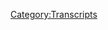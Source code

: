 {{DEFAULTSORT:
    #_TRANSCRIPT_0705:The Knowledge Fight Battle Kitchen
}}{{Transcript
    | title         = [[705: The Knowledge Fight Battle Kitchen]]
    | caption       = [https://knowledgefight.libsyn.com/705-the-knowledge-fight-battle-kitchen Listen to this episode on Libsyn]
    | episodeNumber = [[705: The Knowledge Fight Battle Kitchen|705]]
    | length        = 01:20:56
}}

{{MessageBox
    | header     = Warning: Bot Generated Content
    | text       = This transcript was automatically generated by transcription software and likely contains many mistakes and misattributions. Please check the audio for definitive quotes, attribution, and context.
    | image      = N3yvass4myg91.webp
    | imagewidth = 50px
    | id         = warning
}}

{{TranscriptBlock
    | name      = Unknown Speaker
    | timestamp = 00:00:00.000
    | text      = N-N-N-N-N-N-N-Knowledge Fight
}}

{{TranscriptBlock
    | name      = Unknown Speaker
    | timestamp = 00:00:12.880
    | text      = Dan and Jordan, I am SWEATING
}}

{{TranscriptBlock
    | name      = Unknown Speaker
    | timestamp = 00:00:17.980
    | text      = knowledgefight.com, it's time to pray
}}

{{TranscriptBlock
    | name      = Unknown Speaker
    | timestamp = 00:00:21.359
    | text      = I have great respect for knowledgefight
}}

{{TranscriptBlock
    | name      = Unknown Speaker
    | timestamp = 00:00:23.839
    | text      = knowledgefight
}}

{{TranscriptBlock
    | name      = Unknown Speaker
    | timestamp = 00:00:25.140
    | text      = I'm sick of them posing as if they're the good guys
}}

{{TranscriptBlock
    | name      = Unknown Speaker
    | timestamp = 00:00:27.379
    | text      = saying we are the bad guys
}}

{{TranscriptBlock
    | name      = Unknown Speaker
    | timestamp = 00:00:28.719
    | text      = knowledgefight
}}

{{TranscriptBlock
    | name      = Unknown Speaker
    | timestamp = 00:00:30.039
    | text      = Dan and Jordan, knowledgefight
}}

{{TranscriptBlock
    | name      = Unknown Speaker
    | timestamp = 00:00:32.119
    | text      = RIDDLER, RIDDLER, RIDDLER
}}

{{TranscriptBlock
    | name      = Unknown Speaker
    | timestamp = 00:00:34.200
    | text      = BLEH
}}

{{TranscriptBlock
    | name      = Unknown Speaker
    | timestamp = 00:00:34.920
    | text      = Need, need money
}}

{{TranscriptBlock
    | name      = Unknown Speaker
    | timestamp = 00:00:36.399
    | text      = RIDDLER, RIDDLER, RIDDLER
}}

{{TranscriptBlock
    | name      = Unknown Speaker
    | timestamp = 00:00:39.240
    | text      = Andy and Kansas, Andy and, Andy and
}}

{{TranscriptBlock
    | name      = Unknown Speaker
    | timestamp = 00:00:42.159
    | text      = Stop it, Andy and, Andy and, Andy and Kansas
}}

{{TranscriptBlock
    | name      = Unknown Speaker
    | timestamp = 00:00:44.640
    | text      = Andy, Andy, it's time to pray
}}

{{TranscriptBlock
    | name      = Unknown Speaker
    | timestamp = 00:00:47.039
    | text      = Andy and Kansas, you're on the air, thanks for holding
}}

{{TranscriptBlock
    | name      = Unknown Speaker
    | timestamp = 00:00:49.359
    | text      = Hello Alex, I'm a first time caller, I'm a huge fan
}}

{{TranscriptBlock
    | name      = Unknown Speaker
    | timestamp = 00:00:51.719
    | text      = I love your work
}}

{{TranscriptBlock
    | name      = Unknown Speaker
    | timestamp = 00:00:52.920
    | text      = knowledgefight
}}

{{TranscriptBlock
    | name      = Unknown Speaker
    | timestamp = 00:00:54.039
    | text      = N-N-N-N-N-N-Knowledgefight.com
}}

{{TranscriptBlock
    | name      = Unknown Speaker
    | timestamp = 00:00:57.240
    | text      = N-N-N-N-N-Knowledgefight.com
}}

{{TranscriptBlock
    | name      = Unknown Speaker
    | timestamp = 00:00:59.719
    | text      = So, folks, big developments in the world of Alex Jones
}}

{{TranscriptBlock
    | name      = Unknown Speaker
    | timestamp = 00:01:06.280
    | text      = This is a bizarre way to start the show, but here's the reality
}}

{{TranscriptBlock
    | name      = Unknown Speaker
    | timestamp = 00:01:10.439
    | text      = I'm sitting here and I'm recording this with no Jordan
}}

{{TranscriptBlock
    | name      = Unknown Speaker
    | timestamp = 00:01:14.959
    | text      = I am hours, mere hours away from getting on a plane and flying to Austin, Texas
}}

{{TranscriptBlock
    | name      = Unknown Speaker
    | timestamp = 00:01:21.879
    | text      = Where me and Jordan will be enjoying, eh, enjoying seems to make it sound like fun
}}

{{TranscriptBlock
    | name      = Unknown Speaker
    | timestamp = 00:01:28.159
    | text      = We will be partaking in and observing the trial that Alex Jones is going to be going through
}}

{{TranscriptBlock
    | name      = Unknown Speaker
    | timestamp = 00:01:34.359
    | text      = But, unfortunately, I can't take any time off because what happens here?
}}

{{TranscriptBlock
    | name      = Unknown Speaker
    | timestamp = 00:01:39.680
    | text      = What happens here on Saturday, but does Steve Bannon release a fucking episode of his War Room show
}}

{{TranscriptBlock
    | name      = Unknown Speaker
    | timestamp = 00:01:46.560
    | text      = where he interviews Alex in order to promote his stupid documentary, Alex's War
}}

{{TranscriptBlock
    | name      = Unknown Speaker
    | timestamp = 00:01:51.680
    | text      = And so I feel like I've got to talk about it, but there's no Jordan
}}

{{TranscriptBlock
    | name      = Unknown Speaker
    | timestamp = 00:01:56.480
    | text      = And it just leaves me to think
}}

{{TranscriptBlock
    | name      = Unknown Speaker
    | timestamp = 00:01:58.719
    | text      = Where have all the good men gone and where are all the gods?
}}

{{TranscriptBlock
    | name      = Unknown Speaker
    | timestamp = 00:02:03.920
    | text      = Where's the streetwise Hercules to fight the rising odds?
}}

{{TranscriptBlock
    | name      = Unknown Speaker
    | timestamp = 00:02:09.520
    | text      = Isn't there a white knight upon a fiery steed?
}}

{{TranscriptBlock
    | name      = Unknown Speaker
    | timestamp = 00:02:14.039
    | text      = Late at night I toss and turn and I dream of what I need
}}

{{TranscriptBlock
    | name      = Unknown Speaker
    | timestamp = 00:02:18.520
    | text      = I need a hero! I am summoned!
}}

{{TranscriptBlock
    | name      = Unknown Speaker
    | timestamp = 00:02:23.800
    | text      = What is this? Is this Robert Evans?
}}

{{TranscriptBlock
    | name      = Unknown Speaker
    | timestamp = 00:02:27.840
    | text      = Robert Evans, brought magically to life by the power of music
}}

{{TranscriptBlock
    | name      = Unknown Speaker
    | timestamp = 00:02:35.120
    | text      = By the power of Pat Benatar, apparently
}}

{{TranscriptBlock
    | name      = Unknown Speaker
    | timestamp = 00:02:38.520
    | text      = Pat Benatar, who I mistakenly thought was the one who did this song
}}

{{TranscriptBlock
    | name      = Unknown Speaker
    | timestamp = 00:02:42.039
    | text      = But I told you to sing it in Pat Benatar style anyway
}}

{{TranscriptBlock
    | name      = Unknown Speaker
    | timestamp = 00:02:45.280
    | text      = And here we are, here I am, summoned
}}

{{TranscriptBlock
    | name      = Unknown Speaker
    | timestamp = 00:02:48.319
    | text      = Well thank you, thank you for answering the call of the Bonnie Tyler call for a hero
}}

{{TranscriptBlock
    | name      = Unknown Speaker
    | timestamp = 00:02:55.599
    | text      = I appreciate it, we're gonna be sitting here, we're gonna talk a little bit about Steve Bannon having Alex on
}}

{{TranscriptBlock
    | name      = Unknown Speaker
    | timestamp = 00:03:02.360
    | text      = And I understand you've covered Bannon a little bit in the past
}}

{{TranscriptBlock
    | name      = Unknown Speaker
    | timestamp = 00:03:07.199
    | text      = Oh boy, yes, as he was known in the Krasnstein's children's book, Leave Bannon
}}

{{TranscriptBlock
    | name      = Unknown Speaker
    | timestamp = 00:03:13.439
    | text      = Because he was a squirrel that lifted Donald Trump's hair
}}

{{TranscriptBlock
    | name      = Unknown Speaker
    | timestamp = 00:03:18.719
    | text      = Those guys were so creative
}}

{{TranscriptBlock
    | name      = Unknown Speaker
    | timestamp = 00:03:20.599
    | text      = Yeah, what a time to be an American that was
}}

{{TranscriptBlock
    | name      = Unknown Speaker
    | timestamp = 00:03:23.800
    | text      = Yeah, that's really what cancel culture took from us
}}

{{TranscriptBlock
    | name      = Unknown Speaker
    | timestamp = 00:03:27.680
    | text      = It did, it did
}}

{{TranscriptBlock
    | name      = Unknown Speaker
    | timestamp = 00:03:29.280
    | text      = We lost the Krasnstein's and life has not been worth living for a single second since
}}

{{TranscriptBlock
    | name      = Unknown Speaker
    | timestamp = 00:03:35.080
    | text      = Nature has not healed
}}

{{TranscriptBlock
    | name      = Unknown Speaker
    | timestamp = 00:03:36.639
    | text      = Are they active on Truth Social?
}}

{{TranscriptBlock
    | name      = Unknown Speaker
    | timestamp = 00:03:38.800
    | text      = Do we know if they're on the other?
}}

{{TranscriptBlock
    | name      = Unknown Speaker
    | timestamp = 00:03:40.599
    | text      = Probably, they must be, I can't imagine they've given up
}}

{{TranscriptBlock
    | name      = Unknown Speaker
    | timestamp = 00:03:44.240
    | text      = If I were Trump, I would definitely, I'd give them a verified account
}}

{{TranscriptBlock
    | name      = Unknown Speaker
    | timestamp = 00:03:49.039
    | text      = Like, they're great for him
}}

{{TranscriptBlock
    | name      = Unknown Speaker
    | timestamp = 00:03:51.439
    | text      = If I were Trump, I would make them collectively my vice president
}}

{{TranscriptBlock
    | name      = Unknown Speaker
    | timestamp = 00:03:55.439
    | text      = In exile
}}

{{TranscriptBlock
    | name      = Unknown Speaker
    | timestamp = 00:03:57.120
    | text      = Yup, so be, I mean, he sucks, we can all agree on this, right?
}}

{{TranscriptBlock
    | name      = Unknown Speaker
    | timestamp = 00:04:01.840
    | text      = Bannon? I don't like him
}}

{{TranscriptBlock
    | name      = Unknown Speaker
    | timestamp = 00:04:05.120
    | text      = And look, here's one of the things I hate most about Steve Bannon, right?
}}

{{TranscriptBlock
    | name      = Unknown Speaker
    | timestamp = 00:04:09.919
    | text      = We can all agree on team trying to be better people
}}

{{TranscriptBlock
    | name      = Unknown Speaker
    | timestamp = 00:04:13.280
    | text      = That it's not good to make fun of somebody for their appearance
}}

{{TranscriptBlock
    | name      = Unknown Speaker
    | timestamp = 00:04:16.800
    | text      = When there's so many things that have nothing to do with their appearance
}}

{{TranscriptBlock
    | name      = Unknown Speaker
    | timestamp = 00:04:19.160
    | text      = That are actually why they're terrible
}}

{{TranscriptBlock
    | name      = Unknown Speaker
    | timestamp = 00:04:21.000
    | text      = But he looks like something a British person would eat
}}

{{TranscriptBlock
    | name      = Unknown Speaker
    | timestamp = 00:04:25.720
    | text      = He looks boiled? Is that the implication?
}}

{{TranscriptBlock
    | name      = Unknown Speaker
    | timestamp = 00:04:29.920
    | text      = He looks like one of those unsettling puddings that the British eat
}}

{{TranscriptBlock
    | name      = Unknown Speaker
    | timestamp = 00:04:33.319
    | text      = Blood sausage
}}

{{TranscriptBlock
    | name      = Unknown Speaker
    | timestamp = 00:04:34.439
    | text      = And I'm not a good enough person not to comment on it
}}

{{TranscriptBlock
    | name      = Unknown Speaker
    | timestamp = 00:04:38.240
    | text      = He looks like a half-English breakfast
}}

{{TranscriptBlock
    | name      = Unknown Speaker
    | timestamp = 00:04:40.879
    | text      = Yes, exactly, he looks like a blood sausage in some sort of blancmange
}}

{{TranscriptBlock
    | name      = Unknown Speaker
    | timestamp = 00:04:46.000
    | text      = And beans
}}

{{TranscriptBlock
    | name      = Unknown Speaker
    | timestamp = 00:04:47.360
    | text      = Had to coalesce into a baby
}}

{{TranscriptBlock
    | name      = Unknown Speaker
    | timestamp = 00:04:50.040
    | text      = And unfortunately, it also happened that he was like the person who had access to the most money
}}

{{TranscriptBlock
    | name      = Unknown Speaker
    | timestamp = 00:04:55.680
    | text      = And the deepest understanding of what the internet had changed about human social interactions
}}

{{TranscriptBlock
    | name      = Unknown Speaker
    | timestamp = 00:05:02.079
    | text      = Circa 2014-ish, and he made a lot of hay with that
}}

{{TranscriptBlock
    | name      = Unknown Speaker
    | timestamp = 00:05:06.160
    | text      = Yeah, and unfortunately he was plugged into other folks who could do something with that, too
}}

{{TranscriptBlock
    | name      = Unknown Speaker
    | timestamp = 00:05:10.639
    | text      = You know, that sucks
}}

{{TranscriptBlock
    | name      = Unknown Speaker
    | timestamp = 00:05:12.120
    | text      = He's very smart
}}

{{TranscriptBlock
    | name      = Unknown Speaker
    | timestamp = 00:05:14.120
    | text      = He gets, there's a whole, you can find articles and shit about it
}}

{{TranscriptBlock
    | name      = Unknown Speaker
    | timestamp = 00:05:18.120
    | text      = In fact, there's one this week from Christianity Today that's largely silly
}}

{{TranscriptBlock
    | name      = Unknown Speaker
    | timestamp = 00:05:22.680
    | text      = But makes a good point of highlighting the thing about Bannon that's important
}}

{{TranscriptBlock
    | name      = Unknown Speaker
    | timestamp = 00:05:25.519
    | text      = Which is kind of the understanding he came to about the fantasy worlds that people like to live in
}}

{{TranscriptBlock
    | name      = Unknown Speaker
    | timestamp = 00:05:32.360
    | text      = And there's a bit he goes on where he's like, you know, imagine this guy Bob who's a fucking accountant or some shit
}}

{{TranscriptBlock
    | name      = Unknown Speaker
    | timestamp = 00:05:38.319
    | text      = And Bob dies and, you know, some fucking mortician has to make, or whatever, some funeral director has to make up a five minute little speech to give at his funeral
}}

{{TranscriptBlock
    | name      = Unknown Speaker
    | timestamp = 00:05:46.920
    | text      = And then imagine like online, Bob's got this big digital presence in like World of Warcraft or something
}}

{{TranscriptBlock
    | name      = Unknown Speaker
    | timestamp = 00:05:52.360
    | text      = Where he's this great warrior and a thousand people show up in the internet to actually like celebrate his heroic deeds and all this shit
}}

{{TranscriptBlock
    | name      = Unknown Speaker
    | timestamp = 00:05:59.680
    | text      = Like what would Bob identify more as? What identity is more real?
}}

{{TranscriptBlock
    | name      = Unknown Speaker
    | timestamp = 00:06:03.519
    | text      = And kind of the thing that Bannon came to is that if you can provide people with these kind of like
}}

{{TranscriptBlock
    | name      = Unknown Speaker
    | timestamp = 00:06:08.160
    | text      = If you can provide people with an outlet for their fantasies that allows them to feel like whatever weird little communities and fantastic worlds they've gotten involved with online are impacting the real world
}}

{{TranscriptBlock
    | name      = Unknown Speaker
    | timestamp = 00:06:20.480
    | text      = If you can like make them, if you can make them feel like what they're doing online matters, if you can build them a chance to feel like a hero through doing nothing but sitting at their computer
}}

{{TranscriptBlock
    | name      = Unknown Speaker
    | timestamp = 00:06:31.480
    | text      = You can actually get quite a lot done, and I don't know, I'm not explaining it super well, but Bannon translated that into gamergate
}}

{{TranscriptBlock
    | name      = Unknown Speaker
    | timestamp = 00:06:39.680
    | text      = It sounds like he could just be studying a lot of Alex's shit too, I mean like convincing the entire audience that like they're just, they're fealty to him and you know, supporting his show is a fight against this establishment powers
}}

{{TranscriptBlock
    | name      = Unknown Speaker
    | timestamp = 00:06:53.680
    | text      = There's a lot of what Bannon got that's just old fascism, right? Like that whole thing is pretty old fascism
}}

{{TranscriptBlock
    | name      = Unknown Speaker
    | timestamp = 00:06:59.680
    | text      = What Bannon did that was clever was weld it very effectively to sitting on your ass and like harassing people over the internet
}}

{{TranscriptBlock
    | name      = Unknown Speaker
    | timestamp = 00:07:10.680
    | text      = Like that was the thing that he, he figured out kind of the gamification of like fascist militancy in a way that he was the first person to really lock it down
}}

{{TranscriptBlock
    | name      = Unknown Speaker
    | timestamp = 00:07:22.680
    | text      = And it has never, it has always been, it has been a potent force in American politics ever since
}}

{{TranscriptBlock
    | name      = Unknown Speaker
    | timestamp = 00:07:28.680
    | text      = Well, that sucks
}}

{{TranscriptBlock
    | name      = Unknown Speaker
    | timestamp = 00:07:30.680
    | text      = I have COVID, otherwise I would have described it a little better, but you get the point, yeah
}}

{{TranscriptBlock
    | name      = Unknown Speaker
    | timestamp = 00:07:34.680
    | text      = I think considering COVID brain you did a fantastic job
}}

{{TranscriptBlock
    | name      = Unknown Speaker
    | timestamp = 00:07:38.680
    | text      = So I heard that Alex was on Bannon's show and I almost fell out of my chair
}}

{{TranscriptBlock
    | name      = Unknown Speaker
    | timestamp = 00:07:46.680
    | text      = I don't like hearing that
}}

{{TranscriptBlock
    | name      = Unknown Speaker
    | timestamp = 00:07:48.680
    | text      = What's your immediate response to hearing, I mean other than like foreboding, does it seem weird to you?
}}

{{TranscriptBlock
    | name      = Unknown Speaker
    | timestamp = 00:07:56.680
    | text      = If like, if I had the power to pray in an airstrike, that's, that would have been the spot
}}

{{TranscriptBlock
    | name      = Unknown Speaker
    | timestamp = 00:08:04.680
    | text      = Well, you're never going to get them because they're in that pandemic war room, they're in that bunker
}}

{{TranscriptBlock
    | name      = Unknown Speaker
    | timestamp = 00:08:09.680
    | text      = You have to assume you need one of those, those bunker busters that Fox informed me about when we were going after Saddam
}}

{{TranscriptBlock
    | name      = Unknown Speaker
    | timestamp = 00:08:16.680
    | text      = Yeah, I've never listened to Bannon's show because I don't, I don't have time for the emotional energy
}}

{{TranscriptBlock
    | name      = Unknown Speaker
    | timestamp = 00:08:23.680
    | text      = But I did, I listened to this episode and I was shocked that their like, their theme music is kind of, it's got a little bit of a rap flair to it
}}

{{TranscriptBlock
    | name      = Unknown Speaker
    | timestamp = 00:08:33.679
    | text      = And it's about how like, we're going to take out the CCP and we're going to be there until everyone's dead
}}

{{TranscriptBlock
    | name      = Unknown Speaker
    | timestamp = 00:08:39.679
    | text      = Like it's a, it's a pretty bizarre vibe that they got going on
}}

{{TranscriptBlock
    | name      = Unknown Speaker
    | timestamp = 00:08:43.679
    | text      = They, they apparently, it's, if you go by the theme song, it's mostly about hating China, but that is not what I took away from, from this, this screening, this viewing
}}

{{TranscriptBlock
    | name      = Unknown Speaker
    | timestamp = 00:08:54.679
    | text      = So Alex is on and it's the, it's, it's really bizarre because these two, I don't know if I've ever heard them interact before
}}

{{TranscriptBlock
    | name      = Unknown Speaker
    | timestamp = 00:09:05.679
    | text      = They're huge figures in Trump world
}}

{{TranscriptBlock
    | name      = Unknown Speaker
    | timestamp = 00:09:08.679
    | text      = Yeah, I don't think I have either
}}

{{TranscriptBlock
    | name      = Unknown Speaker
    | timestamp = 00:09:10.679
    | text      = And I have some awareness of some beefs, which make this just seem even more unlikely
}}

{{TranscriptBlock
    | name      = Unknown Speaker
    | timestamp = 00:09:19.679
    | text      = So I was really excited to tune in and see what we would find
}}

{{TranscriptBlock
    | name      = Unknown Speaker
    | timestamp = 00:09:24.679
    | text      = And it turns out, I think a lot of it is a press tour for Alec, that documentary Alex's War that's going to be coming out
}}

{{TranscriptBlock
    | name      = Unknown Speaker
    | timestamp = 00:09:32.679
    | text      = I don't know if you watched any of the
}}

{{TranscriptBlock
    | name      = Unknown Speaker
    | timestamp = 00:09:35.679
    | text      = I've seen the ads for it. I don't like that Bannon, who again, I think has a pretty canny understanding of like, what's a productive road to go down propaganda wise
}}

{{TranscriptBlock
    | name      = Unknown Speaker
    | timestamp = 00:09:47.679
    | text      = I don't like that he sees turning Alex into a cause celeb as worth his money and time
}}

{{TranscriptBlock
    | name      = Unknown Speaker
    | timestamp = 00:09:52.679
    | text      = Yeah, and especially, it's, it's either something bad about the moment right now or a sign of desperation between the both of them
}}

{{TranscriptBlock
    | name      = Unknown Speaker
    | timestamp = 00:10:00.679
    | text      = That's kind of how I'm, I'm seeing the ball breaking one of those directions
}}

{{TranscriptBlock
    | name      = Unknown Speaker
    | timestamp = 00:10:04.679
    | text      = I mean, I would hope desperate, obviously there is some reason to hope, like I don't want to be all doomer here
}}

{{TranscriptBlock
    | name      = Unknown Speaker
    | timestamp = 00:10:10.679
    | text      = Cause like, Bannon is, actually might do some time in the very near future
}}

{{TranscriptBlock
    | name      = Unknown Speaker
    | timestamp = 00:10:16.679
    | text      = Just got convicted this week as we record this on two counts of fucking around with Congress
}}

{{TranscriptBlock
    | name      = Unknown Speaker
    | timestamp = 00:10:22.679
    | text      = Both of which could put him in prison for up to a year
}}

{{TranscriptBlock
    | name      = Unknown Speaker
    | timestamp = 00:10:25.679
    | text      = And then you've got like, Alex who is in the finding out stage of all of his court cases
}}

{{TranscriptBlock
    | name      = Unknown Speaker
    | timestamp = 00:10:33.679
    | text      = So, I hope it's desperation
}}

{{TranscriptBlock
    | name      = Unknown Speaker
    | timestamp = 00:10:36.679
    | text      = I feel like their circumstances appear desperate enough that it's like, let's see what we can do
}}

{{TranscriptBlock
    | name      = Unknown Speaker
    | timestamp = 00:10:42.679
    | text      = You have a little bit of juice, I got a little bit of juice, let's make a cocktail, or something
}}

{{TranscriptBlock
    | name      = Unknown Speaker
    | timestamp = 00:10:47.679
    | text      = I don't know that I, I have, yeah, I wish I had more hope that it was, this was like the dying gasp of a wounded animal
}}

{{TranscriptBlock
    | name      = Unknown Speaker
    | timestamp = 00:10:57.679
    | text      = Rather than the step one in me eventually seeing billboards with Alex's face on them in Times Square
}}

{{TranscriptBlock
    | name      = Unknown Speaker
    | timestamp = 00:11:04.679
    | text      = Yeah, that is, that is worrisome because you have something of a brand rehabilitation in some sense going on
}}

{{TranscriptBlock
    | name      = Unknown Speaker
    | timestamp = 00:11:12.679
    | text      = You know, you have this documentary that's seeking to obviously in some way whitewash a lot of Alex's quote unquote mistakes that he's made in his career
}}

{{TranscriptBlock
    | name      = Unknown Speaker
    | timestamp = 00:11:23.679
    | text      = And you have Bannon who like, as much of a fringe figure as he is, he's on a lot more radio stations than you'd expect
}}

{{TranscriptBlock
    | name      = Unknown Speaker
    | timestamp = 00:11:33.679
    | text      = Because he's syndicated with that like America's Voice or whatever that thing is called
}}

{{TranscriptBlock
    | name      = Unknown Speaker
    | timestamp = 00:11:38.679
    | text      = And they've grown substantially in the
}}

{{TranscriptBlock
    | name      = Unknown Speaker
    | timestamp = 00:11:41.679
    | text      = He's a big player
}}

{{TranscriptBlock
    | name      = Unknown Speaker
    | timestamp = 00:11:43.679
    | text      = Yeah, and Glenn Greenwald was hosting that question and answer thing earlier today about the, about Alex's documentary
}}

{{TranscriptBlock
    | name      = Unknown Speaker
    | timestamp = 00:11:51.679
    | text      = There's, there's a lot of fear, I mean obviously I don't think Billboard and Times Square but you know, something good
}}

{{TranscriptBlock
    | name      = Unknown Speaker
    | timestamp = 00:11:59.679
    | text      = Yeah, that's not great
}}

{{TranscriptBlock
    | name      = Unknown Speaker
    | timestamp = 00:12:01.679
    | text      = So let's jump in here, I want to play this first clip for you, this is, this is here where Bannon's bringing Alex in, he's setting the table about, about his feelings for this interview
}}

{{TranscriptBlock
    | name      = Unknown Speaker
    | timestamp = 00:12:13.679
    | text      = Because here's the thing, people say Alex Jones is crazy, he's a conspiracy theory guy, he's a nutcase, he's got these rants and all that
}}

{{TranscriptBlock
    | name      = Unknown Speaker
    | timestamp = 00:12:21.679
    | text      = What they miss is that this guy's ahead of the curve on so many different topics of signal, not noise
}}

{{TranscriptBlock
    | name      = Unknown Speaker
    | timestamp = 00:12:29.679
    | text      = He's one of the, really the leaders in describing what transhumanism is, it's dangerous and what's happening on this
}}

{{TranscriptBlock
    | name      = Unknown Speaker
    | timestamp = 00:12:39.679
    | text      = So there's a, there's code that goes through a bit of this episode that is signal, not noise
}}

{{TranscriptBlock
    | name      = Unknown Speaker
    | timestamp = 00:12:49.679
    | text      = Which seems like just kind of a weaselly way to say like he's wrong about everything, if you listen he's going to be constantly wrong about stuff
}}

{{TranscriptBlock
    | name      = Unknown Speaker
    | timestamp = 00:12:57.679
    | text      = But if you look at the big picture you can kind of squint
}}

{{TranscriptBlock
    | name      = Unknown Speaker
    | timestamp = 00:13:01.679
    | text      = Yeah, I guess, that is an interesting way of like Bannon's phrasing of the Alex Jones was right kind of thing
}}

{{TranscriptBlock
    | name      = Unknown Speaker
    | timestamp = 00:13:09.679
    | text      = Yeah, it's signal is right, there's a lot of static, you know, he'll throw around a lot of bullshit, be wrong about everything, but yeah
}}

{{TranscriptBlock
    | name      = Unknown Speaker
    | timestamp = 00:13:19.679
    | text      = You can trick yourself into thinking that he knows things and he's right a bunch of the time
}}

{{TranscriptBlock
    | name      = Unknown Speaker
    | timestamp = 00:13:25.679
    | text      = And then at the end you can hear him bring up the transhumanism and that's because I think that Bannon just wants to be like
}}

{{TranscriptBlock
    | name      = Unknown Speaker
    | timestamp = 00:13:33.679
    | text      = Alright, look, there's a lot of bullshit, there's a lot of dumb stuff, but Alex has been saying that they're going to put robots inside you for 20 years
}}

{{TranscriptBlock
    | name      = Unknown Speaker
    | timestamp = 00:13:41.679
    | text      = Which I guess is fair, I mean that is, you know, the mark of the beast, the chipping of people and stuff is a
}}

{{TranscriptBlock
    | name      = Unknown Speaker
    | timestamp = 00:13:48.679
    | text      = That's like the safest big scale future prediction to make though, is that like they're going to start putting robot parts in people because of course they are
}}

{{TranscriptBlock
    | name      = Unknown Speaker
    | timestamp = 00:13:56.679
    | text      = Like, not they as in like, but like yeah, of course people are going to like increasingly do more body modifications like we have throughout history
}}

{{TranscriptBlock
    | name      = Unknown Speaker
    | timestamp = 00:14:04.679
    | text      = Yeah, people are already doing that like themselves, there's DIY stuff
}}

{{TranscriptBlock
    | name      = Unknown Speaker
    | timestamp = 00:14:10.679
    | text      = I have a chip in my hand that has a business card on it, like it's just a thing people do because it's neat and they're bored
}}

{{TranscriptBlock
    | name      = Unknown Speaker
    | timestamp = 00:14:16.679
    | text      = Yeah, some people put magnets in their fingers
}}

{{TranscriptBlock
    | name      = Unknown Speaker
    | timestamp = 00:14:19.679
    | text      = That's right, I have a friend who can use his hand to open the electronic lock to his front door
}}

{{TranscriptBlock
    | name      = Unknown Speaker
    | timestamp = 00:14:25.679
    | text      = Wow, see there are people who do it and it's not the government that's doing it, but it is, it's a trend that could progress into like some kind of a like robot arms
}}

{{TranscriptBlock
    | name      = Unknown Speaker
    | timestamp = 00:14:39.679
    | text      = Or something, or it might not, who knows. For years and forever, science fiction writers, they write about like, you know, these questions of what does it mean to be human
}}

{{TranscriptBlock
    | name      = Unknown Speaker
    | timestamp = 00:14:51.679
    | text      = And obviously this is going to be fertile territory for it, so conspiracy theorists talk about it, and it's safe, it's safe
}}

{{TranscriptBlock
    | name      = Unknown Speaker
    | timestamp = 00:14:58.679
    | text      = And that's why Bannon wants to like really center things there, and I think that's a good move on his part
}}

{{TranscriptBlock
    | name      = Unknown Speaker
    | timestamp = 00:15:05.679
    | text      = I think it's smart to do that instead of some of his other stupid shit about the EU doing 9-11
}}

{{TranscriptBlock
    | name      = Unknown Speaker
    | timestamp = 00:15:13.679
    | text      = Well, that I do agree with
}}

{{TranscriptBlock
    | name      = Unknown Speaker
    | timestamp = 00:15:15.679
    | text      = You think that was the EU?
}}

{{TranscriptBlock
    | name      = Unknown Speaker
    | timestamp = 00:15:17.679
    | text      = Yeah, yep, yep, yep
}}

{{TranscriptBlock
    | name      = Unknown Speaker
    | timestamp = 00:15:19.679
    | text      = Evidence has borne out
}}

{{TranscriptBlock
    | name      = Unknown Speaker
    | timestamp = 00:15:21.679
    | text      = A lot of people don't know this, but Osama bin Laden and Angela Merkel, same person
}}

{{TranscriptBlock
    | name      = Unknown Speaker
    | timestamp = 00:15:27.679
    | text      = Whoa, I've never seen them together, that is true
}}

{{TranscriptBlock
    | name      = Unknown Speaker
    | timestamp = 00:15:31.679
    | text      = You know, I had this fantasy
}}

{{TranscriptBlock
    | name      = Unknown Speaker
    | timestamp = 00:15:33.679
    | text      = That's exactly right
}}

{{TranscriptBlock
    | name      = Unknown Speaker
    | timestamp = 00:15:34.679
    | text      = I was thinking about, like, if I could feed Glenn Greenwald one question to ask in that Q&A session
}}

{{TranscriptBlock
    | name      = Unknown Speaker
    | timestamp = 00:15:41.679
    | text      = It would be, who is the head of the EU right now, and what is their position called?
}}

{{TranscriptBlock
    | name      = Unknown Speaker
    | timestamp = 00:15:47.679
    | text      = I bet he couldn't name it, or even swap it out with the UN
}}

{{TranscriptBlock
    | name      = Unknown Speaker
    | timestamp = 00:15:53.679
    | text      = Who's in charge of the UN, and what is that position called?
}}

{{TranscriptBlock
    | name      = Unknown Speaker
    | timestamp = 00:15:56.679
    | text      = That's always like the actual thing if you really cared about interviewing Alex as like a credible journalist
}}

{{TranscriptBlock
    | name      = Unknown Speaker
    | timestamp = 00:16:04.679
    | text      = Just ask him a basic question about fundamental facts of reality
}}

{{TranscriptBlock
    | name      = Unknown Speaker
    | timestamp = 00:16:08.679
    | text      = Like, who is running the EU? How does the EU's economic system actually work?
}}

{{TranscriptBlock
    | name      = Unknown Speaker
    | timestamp = 00:16:14.679
    | text      = Like, how are decisions voted on and stuff?
}}

{{TranscriptBlock
    | name      = Unknown Speaker
    | timestamp = 00:16:18.679
    | text      = Any kind of very basic reality question, he's just not going to be able to answer because he doesn't understand any of it
}}

{{TranscriptBlock
    | name      = Unknown Speaker
    | timestamp = 00:16:27.679
    | text      = He can rattle off facts about the year that something happened, or the name of some document
}}

{{TranscriptBlock
    | name      = Unknown Speaker
    | timestamp = 00:16:36.679
    | text      = Well, and there's all sorts of cool shit
}}

{{TranscriptBlock
    | name      = Unknown Speaker
    | timestamp = 00:16:39.679
    | text      = If he was a smarter propagandist, there's all sorts of little facts he could learn that could make him better at that
}}

{{TranscriptBlock
    | name      = Unknown Speaker
    | timestamp = 00:16:45.679
    | text      = Like the fact that a big chunk of the EU's economic administration is done in a building in Berlin that was built for the Luftwaffe
}}

{{TranscriptBlock
    | name      = Unknown Speaker
    | timestamp = 00:16:51.679
    | text      = It was like Hermann GÃ¶ring's offices, because the Germans keep repurposing stuff
}}

{{TranscriptBlock
    | name      = Unknown Speaker
    | timestamp = 00:16:55.679
    | text      = So if he wanted to make a conspiracy out of that, and he knew like three facts about the EU
}}

{{TranscriptBlock
    | name      = Unknown Speaker
    | timestamp = 00:17:01.679
    | text      = He could actually put something together, but he doesn't
}}

{{TranscriptBlock
    | name      = Unknown Speaker
    | timestamp = 00:17:04.680
    | text      = God damn it Robert, this is going to be on his show in a week, it's too good
}}

{{TranscriptBlock
    | name      = Unknown Speaker
    | timestamp = 00:17:09.680
    | text      = And I'm just trying to help the man out, he seems to be having a rough one
}}

{{TranscriptBlock
    | name      = Unknown Speaker
    | timestamp = 00:17:13.680
    | text      = It is tough times
}}

{{TranscriptBlock
    | name      = Unknown Speaker
    | timestamp = 00:17:15.680
    | text      = So Bannon plays the trailer for Alex's documentary a number of times
}}

{{TranscriptBlock
    | name      = Unknown Speaker
    | timestamp = 00:17:22.680
    | text      = And there was one little clip that stuck out to me, I'm going to play that here real quick
}}

{{TranscriptBlock
    | name      = Unknown Speaker
    | timestamp = 00:17:27.680
    | text      = Alex Jones said the Sandy Hook shooting, which claimed the lives of 20 children, was fake
}}

{{TranscriptBlock
    | name      = Unknown Speaker
    | timestamp = 00:17:32.680
    | text      = I try to tell the truth and sometimes I'm wrong
}}

{{TranscriptBlock
    | name      = Unknown Speaker
    | timestamp = 00:17:34.680
    | text      = Did the New York Times get in trouble for consciously lying about WMDs that then led to a war that killed tens of thousands in conflict? No
}}

{{TranscriptBlock
    | name      = Unknown Speaker
    | timestamp = 00:17:41.680
    | text      = I think he's playing a little fast and loose with the details about that
}}

{{TranscriptBlock
    | name      = Unknown Speaker
    | timestamp = 00:17:46.680
    | text      = Because for one, I don't know if it's fair necessarily to say that the New York Times caused the Iraq war
}}

{{TranscriptBlock
    | name      = Unknown Speaker
    | timestamp = 00:17:53.680
    | text      = I think the whole argument is that the Bush administration was planning to do it, they long predated
}}

{{TranscriptBlock
    | name      = Unknown Speaker
    | timestamp = 00:18:00.680
    | text      = Maybe some sloppy reporting by the New York Times helped justify it
}}

{{TranscriptBlock
    | name      = Unknown Speaker
    | timestamp = 00:18:03.680
    | text      = The New York Times certainly made it easier for them
}}

{{TranscriptBlock
    | name      = Unknown Speaker
    | timestamp = 00:18:08.680
    | text      = I think it'd be fair to say it did not use the kind of journalistic rigor they should have
}}

{{TranscriptBlock
    | name      = Unknown Speaker
    | timestamp = 00:18:12.680
    | text      = But you know who else didn't use the kind of journalistic rigor they should have on the Iraq war?
}}

{{TranscriptBlock
    | name      = Unknown Speaker
    | timestamp = 00:18:16.680
    | text      = Glenn Greenwald, who supported him
}}

{{TranscriptBlock
    | name      = Unknown Speaker
    | timestamp = 00:18:18.680
    | text      = If I were Alex, I would feed him a question to ask Greenwald about that
}}

{{TranscriptBlock
    | name      = Unknown Speaker
    | timestamp = 00:18:25.680
    | text      = And also the New York Times in 2004 issued a huge apology about their coverage and the mistakes that they made
}}

{{TranscriptBlock
    | name      = Unknown Speaker
    | timestamp = 00:18:33.680
    | text      = Judith Miller was the main person who was making the most high profile errors, let's say
}}

{{TranscriptBlock
    | name      = Unknown Speaker
    | timestamp = 00:18:41.680
    | text      = And she got forced out of the paper in 2005 and has she worked in any meaningful way in journalism sense?
}}

{{TranscriptBlock
    | name      = Unknown Speaker
    | timestamp = 00:18:48.680
    | text      = There are consequences for these folks, it's just Alex doesn't care and he doesn't know
}}

{{TranscriptBlock
    | name      = Unknown Speaker
    | timestamp = 00:18:53.680
    | text      = And he just makes things up
}}

{{TranscriptBlock
    | name      = Unknown Speaker
    | timestamp = 00:18:57.680
    | text      = They were reporting poorly, he makes things up
}}

{{TranscriptBlock
    | name      = Unknown Speaker
    | timestamp = 00:19:01.680
    | text      = There's a bit of a difference
}}

{{TranscriptBlock
    | name      = Unknown Speaker
    | timestamp = 00:19:04.680
    | text      = There is a difference between like, I don't know
}}

{{TranscriptBlock
    | name      = Unknown Speaker
    | timestamp = 00:19:09.680
    | text      = Yeah, there's a difference
}}

{{TranscriptBlock
    | name      = Unknown Speaker
    | timestamp = 00:19:12.680
    | text      = I guess when you start to compare the consequences, the size and relative influence of the New York Times
}}

{{TranscriptBlock
    | name      = Unknown Speaker
    | timestamp = 00:19:18.680
    | text      = Makes me think you could probably argue that their failure in the Iraq war did more damage than a lot of the stuff Alex has done
}}

{{TranscriptBlock
    | name      = Unknown Speaker
    | timestamp = 00:19:25.680
    | text      = I think you definitely could in terms of scale, for sure
}}

{{TranscriptBlock
    | name      = Unknown Speaker
    | timestamp = 00:19:29.680
    | text      = It's a different point, but I think that's fair
}}

{{TranscriptBlock
    | name      = Unknown Speaker
    | timestamp = 00:19:32.680
    | text      = But yeah, when you try and get yourself off the hook for your behaviors by being like, well, I didn't cause a war
}}

{{TranscriptBlock
    | name      = Unknown Speaker
    | timestamp = 00:19:39.680
    | text      = I don't know if that's meaningful
}}

{{TranscriptBlock
    | name      = Unknown Speaker
    | timestamp = 00:19:41.680
    | text      = I don't know, I don't
}}

{{TranscriptBlock
    | name      = Unknown Speaker
    | timestamp = 00:19:43.680
    | text      = It's still bad
}}

{{TranscriptBlock
    | name      = Unknown Speaker
    | timestamp = 00:19:45.680
    | text      = So Bannon gets around to introducing Alex here
}}

{{TranscriptBlock
    | name      = Unknown Speaker
    | timestamp = 00:19:49.680
    | text      = And here was what I thought was going to be the beginning of a really exciting interview
}}

{{TranscriptBlock
    | name      = Unknown Speaker
    | timestamp = 00:19:57.680
    | text      = Alex, thank you very much for joining us
}}

{{TranscriptBlock
    | name      = Unknown Speaker
    | timestamp = 00:19:58.680
    | text      = Tell us about this movie
}}

{{TranscriptBlock
    | name      = Unknown Speaker
    | timestamp = 00:19:59.680
    | text      = A great filmmaker made this, you're interviewed for it, but other than that, it's their film, correct?
}}

{{TranscriptBlock
    | name      = Unknown Speaker
    | timestamp = 00:20:05.680
    | text      = It is
}}

{{TranscriptBlock
    | name      = Unknown Speaker
    | timestamp = 00:20:07.680
    | text      = I've turned down a lot of other documentary offers because it's the establishment, they always lie
}}

{{TranscriptBlock
    | name      = Unknown Speaker
    | timestamp = 00:20:12.680
    | text      = But I'd seen some of her films and knew that it was independent
}}

{{TranscriptBlock
    | name      = Unknown Speaker
    | timestamp = 00:20:15.680
    | text      = And it shows me in a bad light and a good light because I'm a real person just like you
}}

{{TranscriptBlock
    | name      = Unknown Speaker
    | timestamp = 00:20:19.680
    | text      = But it's hard to come on here, Steve
}}

{{TranscriptBlock
    | name      = Unknown Speaker
    | timestamp = 00:20:22.680
    | text      = Ooh, it's hard to come on here, Steve
}}

{{TranscriptBlock
    | name      = Unknown Speaker
    | timestamp = 00:20:25.680
    | text      = That's an exciting line
}}

{{TranscriptBlock
    | name      = Unknown Speaker
    | timestamp = 00:20:28.680
    | text      = Now, the reason that was really exciting for me was because I know that Alex hates Steve Bannon
}}

{{TranscriptBlock
    | name      = Unknown Speaker
    | timestamp = 00:20:35.680
    | text      = He should, he's repeatedly, as I've learned through your show, attacked him
}}

{{TranscriptBlock
    | name      = Unknown Speaker
    | timestamp = 00:20:40.680
    | text      = Yes, almost constantly for years
}}

{{TranscriptBlock
    | name      = Unknown Speaker
    | timestamp = 00:20:43.680
    | text      = He's a scapegoat that Alex has used to try and get Trump off the hook for things
}}

{{TranscriptBlock
    | name      = Unknown Speaker
    | timestamp = 00:20:49.680
    | text      = And so I got really excited and I decided that I would put together a compilation of Alex talking shit about Steve Bannon
}}

{{TranscriptBlock
    | name      = Unknown Speaker
    | timestamp = 00:20:56.680
    | text      = Well, I heard Bannon was for a scout for leaking, but I didn't want to put out rumors
}}

{{TranscriptBlock
    | name      = Unknown Speaker
    | timestamp = 00:21:00.680
    | text      = But I did get that from a White House source, and now the president says that's the case
}}

{{TranscriptBlock
    | name      = Unknown Speaker
    | timestamp = 00:21:04.680
    | text      = I was on your show a couple of months ago and I said that Steve Bannon was a complete sociopath
}}

{{TranscriptBlock
    | name      = Unknown Speaker
    | timestamp = 00:21:11.680
    | text      = And eventually he would trap himself in his lies and his collusions with his colleagues
}}

{{TranscriptBlock
    | name      = Unknown Speaker
    | timestamp = 00:21:19.680
    | text      = I am for the indictment, conviction, and prison for Steve Bannon
}}

{{TranscriptBlock
    | name      = Unknown Speaker
    | timestamp = 00:21:25.680
    | text      = The reason is very simple
}}

{{TranscriptBlock
    | name      = Unknown Speaker
    | timestamp = 00:21:27.680
    | text      = Bannon is what we call a self promoter
}}

{{TranscriptBlock
    | name      = Unknown Speaker
    | timestamp = 00:21:31.680
    | text      = A nicer term or a different term would be a BS artist
}}

{{TranscriptBlock
    | name      = Unknown Speaker
    | timestamp = 00:21:35.680
    | text      = He just sits there and goes, oh, I love Trump
}}

{{TranscriptBlock
    | name      = Unknown Speaker
    | timestamp = 00:21:37.680
    | text      = And then sits back and watches his attempt to blow up the White House politically
}}

{{TranscriptBlock
    | name      = Unknown Speaker
    | timestamp = 00:21:41.680
    | text      = He lights the fuse, walks off the safe distance
}}

{{TranscriptBlock
    | name      = Unknown Speaker
    | timestamp = 00:21:46.680
    | text      = He goes, is it snowing outside? No, it's dandruff
}}

{{TranscriptBlock
    | name      = Unknown Speaker
    | timestamp = 00:21:50.680
    | text      = Ketchup stains down the front of him
}}

{{TranscriptBlock
    | name      = Unknown Speaker
    | timestamp = 00:21:55.680
    | text      = I'm the liberty movement, I came with money and took over Breitbart after he died
}}

{{TranscriptBlock
    | name      = Unknown Speaker
    | timestamp = 00:21:59.680
    | text      = I'm the kingpin, I'm the god, I'm the liberty movement
}}

{{TranscriptBlock
    | name      = Unknown Speaker
    | timestamp = 00:22:02.680
    | text      = Meanwhile he's behind the scenes leaking everything
}}

{{TranscriptBlock
    | name      = Unknown Speaker
    | timestamp = 00:22:04.680
    | text      = The New York Times, The Washington Post
}}

{{TranscriptBlock
    | name      = Unknown Speaker
    | timestamp = 00:22:06.680
    | text      = By the way, leaking BS and running around, we now know the FBI, fawning and agreeing with the Russia investigation
}}

{{TranscriptBlock
    | name      = Unknown Speaker
    | timestamp = 00:22:13.680
    | text      = I take no delight in Steve Bannon's new problems
}}

{{TranscriptBlock
    | name      = Unknown Speaker
    | timestamp = 00:22:17.680
    | text      = But they don't surprise me because we know definitively that he directly contradicted his testimony at my trial
}}

{{TranscriptBlock
    | name      = Unknown Speaker
    | timestamp = 00:22:26.680
    | text      = Stephen Miller basically took our research, our work, which is great, and presented it to the president
}}

{{TranscriptBlock
    | name      = Unknown Speaker
    | timestamp = 00:22:32.680
    | text      = It got adopted by Bannon, Bannon didn't come up with all this
}}

{{TranscriptBlock
    | name      = Unknown Speaker
    | timestamp = 00:22:36.680
    | text      = Bannon is a movie screenplay writer
}}

{{TranscriptBlock
    | name      = Unknown Speaker
    | timestamp = 00:22:39.680
    | text      = Okay, they wrote a screenplay off this show
}}

{{TranscriptBlock
    | name      = Unknown Speaker
    | timestamp = 00:22:42.680
    | text      = That's why the left's so pissed, they've got all the phones tapped, they know
}}

{{TranscriptBlock
    | name      = Unknown Speaker
    | timestamp = 00:22:45.680
    | text      = And they know the White House still listens every day, okay?
}}

{{TranscriptBlock
    | name      = Unknown Speaker
    | timestamp = 00:22:49.680
    | text      = But I'm not a screenwriter, I'm Alex Jones from Texas, I'm for real, you understand?
}}

{{TranscriptBlock
    | name      = Unknown Speaker
    | timestamp = 00:22:53.680
    | text      = I'm 100% for real, I mean all this
}}

{{TranscriptBlock
    | name      = Unknown Speaker
    | timestamp = 00:22:56.680
    | text      = And Alex, I don't know if you know this, but this is first hand from the people involved
}}

{{TranscriptBlock
    | name      = Unknown Speaker
    | timestamp = 00:23:01.680
    | text      = Steve is working with Mike Cernovich and Jack Posobick now
}}

{{TranscriptBlock
    | name      = Unknown Speaker
    | timestamp = 00:23:05.680
    | text      = I know people who were working directly with them and they told me their goal was to destroy you
}}

{{TranscriptBlock
    | name      = Unknown Speaker
    | timestamp = 00:23:12.680
    | text      = Steve Bannon, traitor
}}

{{TranscriptBlock
    | name      = Unknown Speaker
    | timestamp = 00:23:15.680
    | text      = I don't like Stephen Bannon, he's done some nasty stuff, he bare false witness against Roger Stone
}}

{{TranscriptBlock
    | name      = Unknown Speaker
    | timestamp = 00:23:20.680
    | text      = Jesus Christ
}}

{{TranscriptBlock
    | name      = Unknown Speaker
    | timestamp = 00:23:25.680
    | text      = The hindsight is 20-20, all I can say is this
}}

{{TranscriptBlock
    | name      = Unknown Speaker
    | timestamp = 00:23:30.680
    | text      = Steve Bannon is so damn bad
}}

{{TranscriptBlock
    | name      = Unknown Speaker
    | timestamp = 00:23:33.680
    | text      = Sociopaths and psychopaths, or weak people that have been abused themselves and they go out and do it to others
}}

{{TranscriptBlock
    | name      = Unknown Speaker
    | timestamp = 00:23:40.680
    | text      = They're owed something, I find a lot of times that's really what it is
}}

{{TranscriptBlock
    | name      = Unknown Speaker
    | timestamp = 00:23:44.680
    | text      = I think Bannon's kind of one of those, he wants to show everybody he's the big man, he's the tough guy
}}

{{TranscriptBlock
    | name      = Unknown Speaker
    | timestamp = 00:23:48.680
    | text      = He's the leader, he's in control and he's gotta overthrow everybody around him
}}

{{TranscriptBlock
    | name      = Unknown Speaker
    | timestamp = 00:23:53.680
    | text      = So he can feel like he's big, he's number one
}}

{{TranscriptBlock
    | name      = Unknown Speaker
    | timestamp = 00:23:58.680
    | text      = Yep, so I mean it's pretty consistent
}}

{{TranscriptBlock
    | name      = Unknown Speaker
    | timestamp = 00:24:02.680
    | text      = I hope he does his Steve Bannon voice in this interview with Steve Bannon
}}

{{TranscriptBlock
    | name      = Unknown Speaker
    | timestamp = 00:24:07.680
    | text      = I hope he asks him about that plot to destroy Alex, that Posobick and Cernovich were working on with Bannon
}}

{{TranscriptBlock
    | name      = Unknown Speaker
    | timestamp = 00:24:14.680
    | text      = It would be fun if they just had a frank talk about Steve Bannon's plot to destroy him
}}

{{TranscriptBlock
    | name      = Unknown Speaker
    | timestamp = 00:24:19.680
    | text      = Two teams chatting after a footballs game
}}

{{TranscriptBlock
    | name      = Unknown Speaker
    | timestamp = 00:24:24.680
    | text      = Or what about Steve Bannon perjuring himself in order to get Roger Stone locked up
}}

{{TranscriptBlock
    | name      = Unknown Speaker
    | timestamp = 00:24:30.680
    | text      = What about that? They've said that's definitively, in Infowars lore, Steve Bannon lied to get Roger Stone thrown in prison
}}

{{TranscriptBlock
    | name      = Unknown Speaker
    | timestamp = 00:24:40.680
    | text      = Yeah, but given how much money Stone was costing Infowars, are we sure Alex thinks that's a bad thing?
}}

{{TranscriptBlock
    | name      = Unknown Speaker
    | timestamp = 00:24:46.680
    | text      = I mean, if the North Korean boat story had stuck, I think Alex would want to see Roger silenced in some way
}}

{{TranscriptBlock
    | name      = Unknown Speaker
    | timestamp = 00:24:56.680
    | text      = Taken to prison
}}

{{TranscriptBlock
    | name      = Unknown Speaker
    | timestamp = 00:24:58.680
    | text      = Also, I love the idea, I was going back through some of these Bannon clips
}}

{{TranscriptBlock
    | name      = Unknown Speaker
    | timestamp = 00:25:02.680
    | text      = I didn't realize that Alex had suggested that he was a sociopath who had been abused
}}

{{TranscriptBlock
    | name      = Unknown Speaker
    | timestamp = 00:25:07.680
    | text      = And that was why he was on this power trip
}}

{{TranscriptBlock
    | name      = Unknown Speaker
    | timestamp = 00:25:10.680
    | text      = That's particularly, there's a flair, a panache for Alex
}}

{{TranscriptBlock
    | name      = Unknown Speaker
    | timestamp = 00:25:16.680
    | text      = Yeah, I agree
}}

{{TranscriptBlock
    | name      = Unknown Speaker
    | timestamp = 00:25:18.680
    | text      = So when I heard him say it's hard to come on, I was hoping like, alright, we're gonna air it out
}}

{{TranscriptBlock
    | name      = Unknown Speaker
    | timestamp = 00:25:26.680
    | text      = This is gonna be great, because for years he's hated Bannon
}}

{{TranscriptBlock
    | name      = Unknown Speaker
    | timestamp = 00:25:31.680
    | text      = But of course, he just proceeds to kiss Bannon's ass in a way that is just embarrassing
}}

{{TranscriptBlock
    | name      = Unknown Speaker
    | timestamp = 00:25:39.680
    | text      = I think if you listen to the end of this clip, you'll hear Steve Bannon himself being embarrassed by Alex's behavior
}}

{{TranscriptBlock
    | name      = Unknown Speaker
    | timestamp = 00:25:45.680
    | text      = But it's hard to come on here, Steve, because I've admired you and you were the brain behind a lot of what Trump was able to do
}}

{{TranscriptBlock
    | name      = Unknown Speaker
    | timestamp = 00:25:52.680
    | text      = And you've had the most courage of anybody out there standing up to the January 6th fraud and really bringing America back
}}

{{TranscriptBlock
    | name      = Unknown Speaker
    | timestamp = 00:25:59.680
    | text      = So it's hard to come on your show and then talk about myself here
}}

{{TranscriptBlock
    | name      = Unknown Speaker
    | timestamp = 00:26:04.680
    | text      = It's surreal with what you did not backing down to the committee and their kangaroo court
}}

{{TranscriptBlock
    | name      = Unknown Speaker
    | timestamp = 00:26:12.680
    | text      = And how they wouldn't let you cross-examine people
}}

{{TranscriptBlock
    | name      = Unknown Speaker
    | timestamp = 00:26:14.680
    | text      = I'm facing three rigged lawsuits run by Democrats
}}

{{TranscriptBlock
    | name      = Unknown Speaker
    | timestamp = 00:26:17.680
    | text      = Same ones in Travis County that indicted Rick Perry and Tom DeLay
}}

{{TranscriptBlock
    | name      = Unknown Speaker
    | timestamp = 00:26:21.680
    | text      = That I'm not allowed to say I'm innocent at my trial next week that starts
}}

{{TranscriptBlock
    | name      = Unknown Speaker
    | timestamp = 00:26:25.680
    | text      = They put an order out, you cannot say you're innocent, you cannot say it's rigged
}}

{{TranscriptBlock
    | name      = Unknown Speaker
    | timestamp = 00:26:29.680
    | text      = And you can, I mean, it's insane
}}

{{TranscriptBlock
    | name      = Unknown Speaker
    | timestamp = 00:26:31.680
    | text      = I'm supposed to sit there and not talk and not say I'm innocent
}}

{{TranscriptBlock
    | name      = Unknown Speaker
    | timestamp = 00:26:34.680
    | text      = This is the end of America, so if they can destroy Steve Bannon and Alex Jones, they can destroy you
}}

{{TranscriptBlock
    | name      = Unknown Speaker
    | timestamp = 00:26:39.680
    | text      = So I'm just honored, and I'm not gushing here just to gush
}}

{{TranscriptBlock
    | name      = Unknown Speaker
    | timestamp = 00:26:42.680
    | text      = I mean, I don't gush, I'm gushing because literally we are in the arena
}}

{{TranscriptBlock
    | name      = Unknown Speaker
    | timestamp = 00:26:47.680
    | text      = And you and I, and you at a greater level, I gotta say they are so scared of you
}}

{{TranscriptBlock
    | name      = Unknown Speaker
    | timestamp = 00:26:51.680
    | text      = And so I admire your work and I have really really pushed people that have attacked you and stuff to not
}}

{{TranscriptBlock
    | name      = Unknown Speaker
    | timestamp = 00:26:59.680
    | text      = Because they're wrong, and when they do they're buying into the globalist propaganda
}}

{{TranscriptBlock
    | name      = Unknown Speaker
    | timestamp = 00:27:02.680
    | text      = So I am really, this is a big bucket list being on your show
}}

{{TranscriptBlock
    | name      = Unknown Speaker
    | timestamp = 00:27:06.680
    | text      = And I'm so proud of the fact that it's exploded
}}

{{TranscriptBlock
    | name      = Unknown Speaker
    | timestamp = 00:27:09.680
    | text      = Everybody talks about it, I'm at the grocery store, I'm at church
}}

{{TranscriptBlock
    | name      = Unknown Speaker
    | timestamp = 00:27:12.680
    | text      = Everywhere, almost every day, people go, man, I really love your show and I love Steve Bannon
}}

{{TranscriptBlock
    | name      = Unknown Speaker
    | timestamp = 00:27:17.680
    | text      = Did you see this, did you see that?
}}

{{TranscriptBlock
    | name      = Unknown Speaker
    | timestamp = 00:27:18.680
    | text      = And I don't get like envious, I feel good when I go to sleep at night
}}

{{TranscriptBlock
    | name      = Unknown Speaker
    | timestamp = 00:27:21.680
    | text      = Like if they put me in prison or kill me next week, at least Steve Bannon's out there
}}

{{TranscriptBlock
    | name      = Unknown Speaker
    | timestamp = 00:27:25.680
    | text      = And this team you put together
}}

{{TranscriptBlock
    | name      = Unknown Speaker
    | timestamp = 00:27:28.680
    | text      = But the reason I want to have you on is the film, look, the film's a powerhouse film
}}

{{TranscriptBlock
    | name      = Unknown Speaker
    | timestamp = 00:27:32.680
    | text      = Eww
}}

{{TranscriptBlock
    | name      = Unknown Speaker
    | timestamp = 00:27:34.680
    | text      = That's, you know, you spend two minutes talking about how it's your dream to talk to this person and they're your hero
}}

{{TranscriptBlock
    | name      = Unknown Speaker
    | timestamp = 00:27:43.680
    | text      = And then they just sort of like, ugh, I wanted to talk about your film
}}

{{TranscriptBlock
    | name      = Unknown Speaker
    | timestamp = 00:27:48.680
    | text      = That hurts a little, right? I mean, it's not what you want
}}

{{TranscriptBlock
    | name      = Unknown Speaker
    | timestamp = 00:27:52.680
    | text      = No, that doesn't seem ideal
}}

{{TranscriptBlock
    | name      = Unknown Speaker
    | timestamp = 00:27:55.680
    | text      = So what do you think about this turnaround here?
}}

{{TranscriptBlock
    | name      = Unknown Speaker
    | timestamp = 00:27:58.680
    | text      = Well, I mean, it seems like the thing Alex always does, which is that he's capable of having a wide variety of opinions
}}

{{TranscriptBlock
    | name      = Unknown Speaker
    | timestamp = 00:28:05.680
    | text      = Largely negative about other people who are prominent
}}

{{TranscriptBlock
    | name      = Unknown Speaker
    | timestamp = 00:28:08.680
    | text      = Until those people are willing to talk with him for 30 seconds
}}

{{TranscriptBlock
    | name      = Unknown Speaker
    | timestamp = 00:28:11.680
    | text      = At which point they become his favorite person
}}

{{TranscriptBlock
    | name      = Unknown Speaker
    | timestamp = 00:28:13.680
    | text      = It's like, you know, it's how he can go from threatening Joe Rogan's children
}}

{{TranscriptBlock
    | name      = Unknown Speaker
    | timestamp = 00:28:18.680
    | text      = To talking about how he's leading the, I don't know, whatever, the evolution of the human mind or some shit
}}

{{TranscriptBlock
    | name      = Unknown Speaker
    | timestamp = 00:28:26.680
    | text      = You're second only to Tucker, I never friend your children
}}

{{TranscriptBlock
    | name      = Unknown Speaker
    | timestamp = 00:28:31.680
    | text      = It is, he hasn't done that with Tucker though, right?
}}

{{TranscriptBlock
    | name      = Unknown Speaker
    | timestamp = 00:28:34.680
    | text      = I'm gonna guess that like, because obviously he's gone back and forth on Rogan, basically everybody
}}

{{TranscriptBlock
    | name      = Unknown Speaker
    | timestamp = 00:28:39.680
    | text      = Has he ever said bad shit about Tucker?
}}

{{TranscriptBlock
    | name      = Unknown Speaker
    | timestamp = 00:28:42.680
    | text      = Yeah, back in the day, back when he was like more of a neo-prong bow-tie guy, for sure
}}

{{TranscriptBlock
    | name      = Unknown Speaker
    | timestamp = 00:28:46.680
    | text      = Oh, sure, yeah, you're right, you're right, Tucker did, used to be kind of, anyway
}}

{{TranscriptBlock
    | name      = Unknown Speaker
    | timestamp = 00:28:51.680
    | text      = Crossfire days, Alex had
}}

{{TranscriptBlock
    | name      = Unknown Speaker
    | timestamp = 00:28:54.680
    | text      = But back then Tucker wasn't that big of a deal
}}

{{TranscriptBlock
    | name      = Unknown Speaker
    | timestamp = 00:28:57.680
    | text      = And so like, it didn't come up often, but I know that there was a little bit of disdain between them
}}

{{TranscriptBlock
    | name      = Unknown Speaker
    | timestamp = 00:29:02.680
    | text      = But Tucker, even back then Tucker did like, he came on Infowars once or twice
}}

{{TranscriptBlock
    | name      = Unknown Speaker
    | timestamp = 00:29:08.680
    | text      = And it wasn't like super hostile
}}

{{TranscriptBlock
    | name      = Unknown Speaker
    | timestamp = 00:29:10.680
    | text      = But it definitely was not like, this guy gets it, he knows everything
}}

{{TranscriptBlock
    | name      = Unknown Speaker
    | timestamp = 00:29:15.680
    | text      = It was more like, alright, I'm gonna talk to this neo-con for a little bit
}}

{{TranscriptBlock
    | name      = Unknown Speaker
    | timestamp = 00:29:19.680
    | text      = And we'll see if we can get him to wake up
}}

{{TranscriptBlock
    | name      = Unknown Speaker
    | timestamp = 00:29:21.680
    | text      = And then he wouldn't show back up
}}

{{TranscriptBlock
    | name      = Unknown Speaker
    | timestamp = 00:29:24.680
    | text      = But yeah, I think Alex knows better than to threaten Tucker
}}

{{TranscriptBlock
    | name      = Unknown Speaker
    | timestamp = 00:29:28.680
    | text      = Tucker is way, way more of a hold of the like, weird Trump zeitgeist
}}

{{TranscriptBlock
    | name      = Unknown Speaker
    | timestamp = 00:29:35.680
    | text      = Yeah, well I also think he's kind of scared of Tucker
}}

{{TranscriptBlock
    | name      = Unknown Speaker
    | timestamp = 00:29:41.680
    | text      = Like most of us all are, but that may be me reading some into Alex
}}

{{TranscriptBlock
    | name      = Unknown Speaker
    | timestamp = 00:29:46.680
    | text      = What do you think he's scared of Tucker doing?
}}

{{TranscriptBlock
    | name      = Unknown Speaker
    | timestamp = 00:29:49.680
    | text      = Like labelling him a globalist?
}}

{{TranscriptBlock
    | name      = Unknown Speaker
    | timestamp = 00:29:51.680
    | text      = I think he's scared, yeah I mean I think he's definitely aware that Tucker could do damage to him
}}

{{TranscriptBlock
    | name      = Unknown Speaker
    | timestamp = 00:29:57.680
    | text      = But I also think more than anything he's scared that Tucker's gonna render him completely irrelevant
}}

{{TranscriptBlock
    | name      = Unknown Speaker
    | timestamp = 00:30:02.680
    | text      = True
}}

{{TranscriptBlock
    | name      = Unknown Speaker
    | timestamp = 00:30:04.680
    | text      = Like I see kind of, I feel like there's a little desperation in how he praises Tucker
}}

{{TranscriptBlock
    | name      = Unknown Speaker
    | timestamp = 00:30:09.680
    | text      = If that makes sense, I mean you know the man better than I do
}}

{{TranscriptBlock
    | name      = Unknown Speaker
    | timestamp = 00:30:12.680
    | text      = But that's just kind of what I've read
}}

{{TranscriptBlock
    | name      = Unknown Speaker
    | timestamp = 00:30:15.680
    | text      = Yeah, I think so, I mean as much desperation as there is in
}}

{{TranscriptBlock
    | name      = Unknown Speaker
    | timestamp = 00:30:19.680
    | text      = I go to sleep at night comfortable knowing that if I go to jail, Steve Bannon is out there
}}

{{TranscriptBlock
    | name      = Unknown Speaker
    | timestamp = 00:30:24.680
    | text      = You know, there's desperation all around
}}

{{TranscriptBlock
    | name      = Unknown Speaker
    | timestamp = 00:30:28.680
    | text      = And some of it is like a recognition of being able to siphon publicity
}}

{{TranscriptBlock
    | name      = Unknown Speaker
    | timestamp = 00:30:34.680
    | text      = And then yeah, some of it is probably a recognition of his obsolescence
}}

{{TranscriptBlock
    | name      = Unknown Speaker
    | timestamp = 00:30:41.680
    | text      = But he's been obsolete since the internet really picked up as much as it did
}}

{{TranscriptBlock
    | name      = Unknown Speaker
    | timestamp = 00:30:45.680
    | text      = Like YouTube largely hindered his stranglehold on like gatekeeping conspiracy shit
}}

{{TranscriptBlock
    | name      = Unknown Speaker
    | timestamp = 00:30:53.680
    | text      = But Tucker gets to the old folk and says things really softly
}}

{{TranscriptBlock
    | name      = Unknown Speaker
    | timestamp = 00:31:02.680
    | text      = He brings extremism into a digestible paragraph
}}

{{TranscriptBlock
    | name      = Unknown Speaker
    | timestamp = 00:31:07.680
    | text      = He's just actually better at doing shit than Alex ever was
}}

{{TranscriptBlock
    | name      = Unknown Speaker
    | timestamp = 00:31:12.680
    | text      = Well he makes it easier to swallow
}}

{{TranscriptBlock
    | name      = Unknown Speaker
    | timestamp = 00:31:16.680
    | text      = And I think that's what you hear from all the Nazi types
}}

{{TranscriptBlock
    | name      = Unknown Speaker
    | timestamp = 00:31:20.680
    | text      = Who are like, Tucker is just doing our shit better
}}

{{TranscriptBlock
    | name      = Unknown Speaker
    | timestamp = 00:31:24.680
    | text      = You'll hear that in message boards from time to time
}}

{{TranscriptBlock
    | name      = Unknown Speaker
    | timestamp = 00:31:28.680
    | text      = So here's Steve Bannon embarrassing himself severely
}}

{{TranscriptBlock
    | name      = Unknown Speaker
    | timestamp = 00:31:34.680
    | text      = The point I don't think people get about you
}}

{{TranscriptBlock
    | name      = Unknown Speaker
    | timestamp = 00:31:37.680
    | text      = We do at the war room and I personally do because I followed you for years
}}

{{TranscriptBlock
    | name      = Unknown Speaker
    | timestamp = 00:31:41.680
    | text      = Is that you're not just a man of action
}}

{{TranscriptBlock
    | name      = Unknown Speaker
    | timestamp = 00:31:44.680
    | text      = The guy that they see on that show every night, the guy they see at the bull hunt
}}

{{TranscriptBlock
    | name      = Unknown Speaker
    | timestamp = 00:31:47.680
    | text      = The guy that's taking leadership and saying hey, I'm like in the first tank and we'll drive this
}}

{{TranscriptBlock
    | name      = Unknown Speaker
    | timestamp = 00:31:51.680
    | text      = As much and as important as that leadership is
}}

{{TranscriptBlock
    | name      = Unknown Speaker
    | timestamp = 00:31:55.680
    | text      = The true thing that you've done, which is stunning
}}

{{TranscriptBlock
    | name      = Unknown Speaker
    | timestamp = 00:32:00.680
    | text      = If you look at the evidence of that and the facts, you are one of the great thinkers of this
}}

{{TranscriptBlock
    | name      = Unknown Speaker
    | timestamp = 00:32:06.680
    | text      = That is very rare, you've got to go back almost to the revolutionary generation
}}

{{TranscriptBlock
    | name      = Unknown Speaker
    | timestamp = 00:32:10.680
    | text      = Yeah man, Alex is one of the great thinkers of our time
}}

{{TranscriptBlock
    | name      = Unknown Speaker
    | timestamp = 00:32:15.680
    | text      = Politically, culturally, spiritually, ecclesiastically
}}

{{TranscriptBlock
    | name      = Unknown Speaker
    | timestamp = 00:32:24.680
    | text      = He's got me listening to Duran Duran again man
}}

{{TranscriptBlock
    | name      = Unknown Speaker
    | timestamp = 00:32:27.680
    | text      = Oh no
}}

{{TranscriptBlock
    | name      = Unknown Speaker
    | timestamp = 00:32:30.680
    | text      = Found a pretty dope cover of Hungry Like the Wolf by Real Big Fish the other day
}}

{{TranscriptBlock
    | name      = Unknown Speaker
    | timestamp = 00:32:34.680
    | text      = Would love to hear that on Alex's show
}}

{{TranscriptBlock
    | name      = Unknown Speaker
    | timestamp = 00:32:37.680
    | text      = I will cut it in, I will splice it together for you
}}

{{TranscriptBlock
    | name      = Unknown Speaker
    | timestamp = 00:32:41.680
    | text      = Is that new?
}}

{{TranscriptBlock
    | name      = Unknown Speaker
    | timestamp = 00:32:44.680
    | text      = That Real Big Fish cover?
}}

{{TranscriptBlock
    | name      = Unknown Speaker
    | timestamp = 00:32:46.680
    | text      = It's years old, but it's excellent
}}

{{TranscriptBlock
    | name      = Unknown Speaker
    | timestamp = 00:32:49.680
    | text      = You can find it on the YouTubes and the Spotifys
}}

{{TranscriptBlock
    | name      = Unknown Speaker
    | timestamp = 00:32:52.680
    | text      = Didn't they do the less than Jake thing where they just became basically like a cover band?
}}

{{TranscriptBlock
    | name      = Unknown Speaker
    | timestamp = 00:32:56.680
    | text      = I mean I have not caught up, I don't know when the most recent of their albums was
}}

{{TranscriptBlock
    | name      = Unknown Speaker
    | timestamp = 00:33:02.680
    | text      = But they've definitely got a lot of covers
}}

{{TranscriptBlock
    | name      = Unknown Speaker
    | timestamp = 00:33:04.680
    | text      = I mean that is the natural journey of every great ska musician
}}

{{TranscriptBlock
    | name      = Unknown Speaker
    | timestamp = 00:33:09.680
    | text      = Because the secret of music that's like at the core of all of human creation
}}

{{TranscriptBlock
    | name      = Unknown Speaker
    | timestamp = 00:33:16.680
    | text      = Is that every song is better as a ska version of that song
}}

{{TranscriptBlock
    | name      = Unknown Speaker
    | timestamp = 00:33:20.680
    | text      = Yeah, everything is better with
}}

{{TranscriptBlock
    | name      = Unknown Speaker
    | timestamp = 00:33:22.680
    | text      = Absolutely, Streetlight Manifesto did a cover of Such Great Heights that is very, very fun
}}

{{TranscriptBlock
    | name      = Unknown Speaker
    | timestamp = 00:33:29.680
    | text      = I mean like Less Than Jake became a cover band
}}

{{TranscriptBlock
    | name      = Unknown Speaker
    | timestamp = 00:33:32.680
    | text      = In theory Real Big Fish has become a cover band
}}

{{TranscriptBlock
    | name      = Unknown Speaker
    | timestamp = 00:33:35.680
    | text      = Like Me First and the Gimme Gimmes were the ones who got it
}}

{{TranscriptBlock
    | name      = Unknown Speaker
    | timestamp = 00:33:38.680
    | text      = They came out the gate a cover band
}}

{{TranscriptBlock
    | name      = Unknown Speaker
    | timestamp = 00:33:42.680
    | text      = Anyway, I saw the Mighty Mighty Boss Tones at Riot Fest last year and it depressed me
}}

{{TranscriptBlock
    | name      = Unknown Speaker
    | timestamp = 00:33:47.680
    | text      = That was right before Ricky Barrett became an anti-vaxxer
}}

{{TranscriptBlock
    | name      = Unknown Speaker
    | timestamp = 00:33:52.680
    | text      = I don't think anybody needs to be listening to the Mighty Mighty Boss Tones after that George Floyd album they put out
}}

{{TranscriptBlock
    | name      = Unknown Speaker
    | timestamp = 00:33:58.680
    | text      = This was before that, I think
}}

{{TranscriptBlock
    | name      = Unknown Speaker
    | timestamp = 00:34:01.680
    | text      = I know, woof, yeah
}}

{{TranscriptBlock
    | name      = Unknown Speaker
    | timestamp = 00:34:04.680
    | text      = It definitely was before I was aware of that
}}

{{TranscriptBlock
    | name      = Unknown Speaker
    | timestamp = 00:34:07.680
    | text      = So Bannon loves Infowars and he loves Alex
}}

{{TranscriptBlock
    | name      = Unknown Speaker
    | timestamp = 00:34:13.679
    | text      = To the extent, I don't know if you'll believe this Robert, but he claims that he listens every day
}}

{{TranscriptBlock
    | name      = Unknown Speaker
    | timestamp = 00:34:19.679
    | text      = Do you believe that?
}}

{{TranscriptBlock
    | name      = Unknown Speaker
    | timestamp = 00:34:21.679
    | text      = Um, no
}}

{{TranscriptBlock
    | name      = Unknown Speaker
    | timestamp = 00:34:23.679
    | text      = Yeah, me neither, but here he is saying it
}}

{{TranscriptBlock
    | name      = Unknown Speaker
    | timestamp = 00:34:26.679
    | text      = You know, people that have watched this show know me over the years
}}

{{TranscriptBlock
    | name      = Unknown Speaker
    | timestamp = 00:34:29.679
    | text      = You know, the Financial Times, The Economist, we go through, that's what we play every day
}}

{{TranscriptBlock
    | name      = Unknown Speaker
    | timestamp = 00:34:33.679
    | text      = We start with MSNBC and CNN clips, we're not playing conservative right wingers
}}

{{TranscriptBlock
    | name      = Unknown Speaker
    | timestamp = 00:34:36.679
    | text      = So I'm a huge believer in information and in collecting information
}}

{{TranscriptBlock
    | name      = Unknown Speaker
    | timestamp = 00:34:41.679
    | text      = And I go to, I watch the Infowars every day and follow Alex Jones closely, you know why?
}}

{{TranscriptBlock
    | name      = Unknown Speaker
    | timestamp = 00:34:47.679
    | text      = He can put you ahead of the curve
}}

{{TranscriptBlock
    | name      = Unknown Speaker
    | timestamp = 00:34:49.679
    | text      = And he's been demonized as a conspiracy theorist, right?
}}

{{TranscriptBlock
    | name      = Unknown Speaker
    | timestamp = 00:34:54.679
    | text      = I gotta tell you, this book, The Great Reset and the War for the World
}}

{{TranscriptBlock
    | name      = Unknown Speaker
    | timestamp = 00:35:00.679
    | text      = The left and the mainstream media are going to have to sit there and we've got to force them to respond to this book
}}

{{TranscriptBlock
    | name      = Unknown Speaker
    | timestamp = 00:35:08.679
    | text      = This book is that important
}}

{{TranscriptBlock
    | name      = Unknown Speaker
    | timestamp = 00:35:10.679
    | text      = No force necessary, I mean I'm not the left nor the mainstream media, but I'll handle this book
}}

{{TranscriptBlock
    | name      = Unknown Speaker
    | timestamp = 00:35:17.679
    | text      = So Alex has a book coming out
}}

{{TranscriptBlock
    | name      = Unknown Speaker
    | timestamp = 00:35:19.679
    | text      = I'm excited for you to handle this
}}

{{TranscriptBlock
    | name      = Unknown Speaker
    | timestamp = 00:35:21.679
    | text      = Yeah, I've heard rumblings of this and there's been talk of it, but Alex is apparently coming out with a book
}}

{{TranscriptBlock
    | name      = Unknown Speaker
    | timestamp = 00:35:28.679
    | text      = And I think it's getting rushed out because there's a bit of a blitz going on right now
}}

{{TranscriptBlock
    | name      = Unknown Speaker
    | timestamp = 00:35:34.679
    | text      = And the timing is not suspicious in terms of his trial happening
}}

{{TranscriptBlock
    | name      = Unknown Speaker
    | timestamp = 00:35:41.679
    | text      = Starting on the 25th and going probably until the beginning of August or so
}}

{{TranscriptBlock
    | name      = Unknown Speaker
    | timestamp = 00:35:46.679
    | text      = So on the 29th you have his documentary coming out
}}

{{TranscriptBlock
    | name      = Unknown Speaker
    | timestamp = 00:35:50.679
    | text      = And then his book is supposed to come out in early August
}}

{{TranscriptBlock
    | name      = Unknown Speaker
    | timestamp = 00:35:53.679
    | text      = So I think there's a little bit of a like, let's have something else to talk about kind of vibe going on
}}

{{TranscriptBlock
    | name      = Unknown Speaker
    | timestamp = 00:36:00.679
    | text      = There's a couple things I have to, I think about this book
}}

{{TranscriptBlock
    | name      = Unknown Speaker
    | timestamp = 00:36:04.679
    | text      = The first is that there is 0% chance that Alex wrote this book
}}

{{TranscriptBlock
    | name      = Unknown Speaker
    | timestamp = 00:36:09.679
    | text      = Yeah, I mean he's too rich to write a book, right? Like there's a certain amount of money
}}

{{TranscriptBlock
    | name      = Unknown Speaker
    | timestamp = 00:36:14.679
    | text      = That's not the problem that I would have, I don't think that's the
}}

{{TranscriptBlock
    | name      = Unknown Speaker
    | timestamp = 00:36:17.679
    | text      = Is it that you don't think he can read?
}}

{{TranscriptBlock
    | name      = Unknown Speaker
    | timestamp = 00:36:20.679
    | text      = Yes!
}}

{{TranscriptBlock
    | name      = Unknown Speaker
    | timestamp = 00:36:22.679
    | text      = No, I don't know if you can write a book by skimming
}}

{{TranscriptBlock
    | name      = Unknown Speaker
    | timestamp = 00:36:26.679
    | text      = But like, I think you have a point, really rich people will have ghostwriters write something
}}

{{TranscriptBlock
    | name      = Unknown Speaker
    | timestamp = 00:36:33.679
    | text      = Or whatever, but like, Alex is so fucking lazy
}}

{{TranscriptBlock
    | name      = Unknown Speaker
    | timestamp = 00:36:38.679
    | text      = He couldn't write an article on his own website, he has a team of people to do that
}}

{{TranscriptBlock
    | name      = Unknown Speaker
    | timestamp = 00:36:43.679
    | text      = I have no faith, I mean the last book he wrote in theory
}}

{{TranscriptBlock
    | name      = Unknown Speaker
    | timestamp = 00:36:48.679
    | text      = I'm not even sure if he wrote that one, it was like 15 years ago, he wrote like a 9-11 book
}}

{{TranscriptBlock
    | name      = Unknown Speaker
    | timestamp = 00:36:54.679
    | text      = Yeah, and again, I don't think he wrote that
}}

{{TranscriptBlock
    | name      = Unknown Speaker
    | timestamp = 00:36:57.679
    | text      = Probably not, I bet like Jason Bermes wrote it or something
}}

{{TranscriptBlock
    | name      = Unknown Speaker
    | timestamp = 00:37:01.679
    | text      = Well, and I wouldn't be surprised, given him being the guy that he is, if he does a lot of like, dictating
}}

{{TranscriptBlock
    | name      = Unknown Speaker
    | timestamp = 00:37:07.679
    | text      = That's how Hitler wrote his book, you know?
}}

{{TranscriptBlock
    | name      = Unknown Speaker
    | timestamp = 00:37:10.679
    | text      = Some people have too much, like to walk around and talk too much to actually write a book
}}

{{TranscriptBlock
    | name      = Unknown Speaker
    | timestamp = 00:37:17.679
    | text      = And so those people have their Rudolf Hess, or their whatever guy wrote Alex's book for him
}}

{{TranscriptBlock
    | name      = Unknown Speaker
    | timestamp = 00:37:23.679
    | text      = Well, if that's the case, I can't wait to read it
}}

{{TranscriptBlock
    | name      = Unknown Speaker
    | timestamp = 00:37:26.679
    | text      = Because the person who could transcribe the nonsense that Alex is going to have thrown out
}}

{{TranscriptBlock
    | name      = Unknown Speaker
    | timestamp = 00:37:37.679
    | text      = I mean, the syntax is going to be revolutionary
}}

{{TranscriptBlock
    | name      = Unknown Speaker
    | timestamp = 00:37:40.679
    | text      = I think that the great English professors will struggle to deal with Alex's run-on sentences
}}

{{TranscriptBlock
    | name      = Unknown Speaker
    | timestamp = 00:37:50.679
    | text      = Hemingway-esque run-on sentences, I predict
}}

{{TranscriptBlock
    | name      = Unknown Speaker
    | timestamp = 00:37:54.679
    | text      = Yeah, I think that book's going to be dumb
}}

{{TranscriptBlock
    | name      = Unknown Speaker
    | timestamp = 00:37:57.679
    | text      = It's just about the great reset, so it's complaining about Klaus Schwab and that Noah Harari guy
}}

{{TranscriptBlock
    | name      = Unknown Speaker
    | timestamp = 00:38:04.679
    | text      = That's the guy who wrote Sapiens, right? He's really scared about that guy?
}}

{{TranscriptBlock
    | name      = Unknown Speaker
    | timestamp = 00:38:12.679
    | text      = I mean Sapiens was kind of boring, but that's my take for the day
}}

{{TranscriptBlock
    | name      = Unknown Speaker
    | timestamp = 00:38:21.679
    | text      = I'm going to guess that your assessment is not going to match Alex's in this forthcoming book
}}

{{TranscriptBlock
    | name      = Unknown Speaker
    | timestamp = 00:38:26.679
    | text      = Yeah, I don't know, I thought it was kind of boring
}}

{{TranscriptBlock
    | name      = Unknown Speaker
    | timestamp = 00:38:29.679
    | text      = Like most books that Barack Obama recommends, I didn't like it very much
}}

{{TranscriptBlock
    | name      = Unknown Speaker
    | timestamp = 00:38:34.679
    | text      = I don't think I've ever read it, I don't know, I don't gravitate towards the genre of futurist writings too much
}}

{{TranscriptBlock
    | name      = Unknown Speaker
    | timestamp = 00:38:46.679
    | text      = Sapiens wasn't really very futurist, if I'm thinking to write Sapiens, it was just kind of like a history of hominids
}}

{{TranscriptBlock
    | name      = Unknown Speaker
    | timestamp = 00:38:55.679
    | text      = Yeah, Noah Harari, yeah
}}

{{TranscriptBlock
    | name      = Unknown Speaker
    | timestamp = 00:38:58.679
    | text      = Okay, maybe I'm just categorizing it wrong, because that's like what he's...
}}

{{TranscriptBlock
    | name      = Unknown Speaker
    | timestamp = 00:39:04.679
    | text      = Yeah, you're thinking of, so I have not read this book, he wrote another book called Homo Deus, or Deuce, I'm guessing it's Deuce
}}

{{TranscriptBlock
    | name      = Unknown Speaker
    | timestamp = 00:39:10.679
    | text      = Yeah, I think that's his futurist book, okay, that makes sense
}}

{{TranscriptBlock
    | name      = Unknown Speaker
    | timestamp = 00:39:15.679
    | text      = That's the sort of cubbyhole that he exists in with Alex, so I just assume pretty much all of his career revolved around that
}}

{{TranscriptBlock
    | name      = Unknown Speaker
    | timestamp = 00:39:23.679
    | text      = So yeah, this book is gonna suck, I'm sure, but I'm excited for it
}}

{{TranscriptBlock
    | name      = Unknown Speaker
    | timestamp = 00:39:29.679
    | text      = I will definitely do a protracted series on it as soon as it comes out
}}

{{TranscriptBlock
    | name      = Unknown Speaker
    | timestamp = 00:39:34.679
    | text      = And that turns out to be exactly what Bannon thinks I can't do
}}

{{TranscriptBlock
    | name      = Unknown Speaker
    | timestamp = 00:39:39.679
    | text      = I tell you what, can you hang on, we'd love to keep you for one more second
}}

{{TranscriptBlock
    | name      = Unknown Speaker
    | timestamp = 00:39:43.679
    | text      = As long as you want, Steve, this is awesome
}}

{{TranscriptBlock
    | name      = Unknown Speaker
    | timestamp = 00:39:45.679
    | text      = Okay, we got Alex Jones, the book is The Great Reset and The War for the World
}}

{{TranscriptBlock
    | name      = Unknown Speaker
    | timestamp = 00:39:49.679
    | text      = This is a seminal work, yes, I know Madeline Pelts and our marketing director over at Media Matters is gonna melt down
}}

{{TranscriptBlock
    | name      = Unknown Speaker
    | timestamp = 00:39:57.679
    | text      = I dare anybody to go through this book and read it, and see the references that are cited
}}

{{TranscriptBlock
    | name      = Unknown Speaker
    | timestamp = 00:40:03.679
    | text      = And the deconstruction he does of some of these major works by major... this is not intellectual slumming
}}

{{TranscriptBlock
    | name      = Unknown Speaker
    | timestamp = 00:40:10.679
    | text      = Dare accepted, 100%, I accept this
}}

{{TranscriptBlock
    | name      = Unknown Speaker
    | timestamp = 00:40:15.679
    | text      = I know that I'm not cool like Media Matters, but I will handle this, Bannon, and I'll get back to you
}}

{{TranscriptBlock
    | name      = Unknown Speaker
    | timestamp = 00:40:23.679
    | text      = I'm sure he'll have me on to discuss
}}

{{TranscriptBlock
    | name      = Unknown Speaker
    | timestamp = 00:40:26.679
    | text      = I think there's a pretty good shot of you getting on Steve Bannon's show
}}

{{TranscriptBlock
    | name      = Unknown Speaker
    | timestamp = 00:40:32.679
    | text      = And if that happens, you're going to need to plunge the dagger of Tel Megiddo into the glowing spot at the base of his belly
}}

{{TranscriptBlock
    | name      = Unknown Speaker
    | timestamp = 00:40:40.679
    | text      = It's marked by a ketchup stain
}}

{{TranscriptBlock
    | name      = Unknown Speaker
    | timestamp = 00:40:42.679
    | text      = Yeah, that will finally bring the Kali Yuga
}}

{{TranscriptBlock
    | name      = Unknown Speaker
    | timestamp = 00:40:48.679
    | text      = I was looking at his guest list, and I think I fit right in
}}

{{TranscriptBlock
    | name      = Unknown Speaker
    | timestamp = 00:40:51.679
    | text      = I mean, you got Jack Pessobic, you got Alex
}}

{{TranscriptBlock
    | name      = Unknown Speaker
    | timestamp = 00:40:54.679
    | text      = And you and Jack are such close friends
}}

{{TranscriptBlock
    | name      = Unknown Speaker
    | timestamp = 00:40:56.679
    | text      = We're so tight, we ate at the same restaurant once
}}

{{TranscriptBlock
    | name      = Unknown Speaker
    | timestamp = 00:40:59.679
    | text      = I mean, he pretended that it was a child molestation den, and I just thought it had pretty good pizza
}}

{{TranscriptBlock
    | name      = Unknown Speaker
    | timestamp = 00:41:05.679
    | text      = But hey, you know, we're close
}}

{{TranscriptBlock
    | name      = Unknown Speaker
    | timestamp = 00:41:08.679
    | text      = We're talking about Sonic, right?
}}

{{TranscriptBlock
    | name      = Unknown Speaker
    | timestamp = 00:41:10.679
    | text      = Yes, that's right
}}

{{TranscriptBlock
    | name      = Unknown Speaker
    | timestamp = 00:41:12.679
    | text      = The Sonic just outside Columbia, Missouri
}}

{{TranscriptBlock
    | name      = Unknown Speaker
    | timestamp = 00:41:15.679
    | text      = It's a mess, that place is haunted for sure
}}

{{TranscriptBlock
    | name      = Unknown Speaker
    | timestamp = 00:41:19.679
    | text      = So this interview is, I'll be honest, there's a lot of content in it that would just be really pointless and boring for anybody who listens to our podcast
}}

{{TranscriptBlock
    | name      = Unknown Speaker
    | timestamp = 00:41:33.679
    | text      = Alex will throw out things like Why the Future Doesn't Need Us or Eco Science by John P. Holdren
}}

{{TranscriptBlock
    | name      = Unknown Speaker
    | timestamp = 00:41:41.679
    | text      = He'll throw these things out as if he's making an actual argument, but it's just sort of scattershot references
}}

{{TranscriptBlock
    | name      = Unknown Speaker
    | timestamp = 00:41:47.679
    | text      = So I don't particularly care about that too much
}}

{{TranscriptBlock
    | name      = Unknown Speaker
    | timestamp = 00:41:50.679
    | text      = I want to focus on how sad this is
}}

{{TranscriptBlock
    | name      = Unknown Speaker
    | timestamp = 00:41:54.679
    | text      = Alex hates Steve Bannon
}}

{{TranscriptBlock
    | name      = Unknown Speaker
    | timestamp = 00:41:57.679
    | text      = Bannon has never acknowledged Alex
}}

{{TranscriptBlock
    | name      = Unknown Speaker
    | timestamp = 00:42:00.679
    | text      = And here the two of them desperately try to out-compliment each other
}}

{{TranscriptBlock
    | name      = Unknown Speaker
    | timestamp = 00:42:05.679
    | text      = This is two men brought low towards each other
}}

{{TranscriptBlock
    | name      = Unknown Speaker
    | timestamp = 00:42:09.679
    | text      = Well you've been through this, President Trump's been through this
}}

{{TranscriptBlock
    | name      = Unknown Speaker
    | timestamp = 00:42:12.679
    | text      = And what they do is, they fear populists, they fear loyal Americans that believe in America and are promoting it
}}

{{TranscriptBlock
    | name      = Unknown Speaker
    | timestamp = 00:42:19.679
    | text      = Because they know that's going to be popular, they have to shut that down
}}

{{TranscriptBlock
    | name      = Unknown Speaker
    | timestamp = 00:42:22.679
    | text      = And they can demonize Steve Bannon and destroy Steve Bannon
}}

{{TranscriptBlock
    | name      = Unknown Speaker
    | timestamp = 00:42:25.679
    | text      = They can demonize and destroy Alex Jones or Donald Trump
}}

{{TranscriptBlock
    | name      = Unknown Speaker
    | timestamp = 00:42:27.679
    | text      = And I'm not trying to put myself in that league, but that's the league
}}

{{TranscriptBlock
    | name      = Unknown Speaker
    | timestamp = 00:42:31.679
    | text      = It's like Trump, Steve Bannon, Alex Jones are the main targets going down from there
}}

{{TranscriptBlock
    | name      = Unknown Speaker
    | timestamp = 00:42:35.679
    | text      = I think you're probably a bigger target than I am because you're respected and also you have your intelligence background
}}

{{TranscriptBlock
    | name      = Unknown Speaker
    | timestamp = 00:42:40.679
    | text      = And they know it was the brain trust to find a lot of Trump's successes
}}

{{TranscriptBlock
    | name      = Unknown Speaker
    | timestamp = 00:42:44.679
    | text      = And so I'm not lavishing you, which is true
}}

{{TranscriptBlock
    | name      = Unknown Speaker
    | timestamp = 00:42:47.679
    | text      = Hang on, this is where I disagree with this
}}

{{TranscriptBlock
    | name      = Unknown Speaker
    | timestamp = 00:42:51.679
    | text      = I think, like Trump, you have a, as Bernard Charles said, only connect
}}

{{TranscriptBlock
    | name      = Unknown Speaker
    | timestamp = 00:42:58.679
    | text      = You have a way of connecting with the working class in this country, in the middle class in this country that is very powerful
}}

{{TranscriptBlock
    | name      = Unknown Speaker
    | timestamp = 00:43:05.679
    | text      = I mean, one of my guilty pleasures is watching your rants and they're absolutely amazing
}}

{{TranscriptBlock
    | name      = Unknown Speaker
    | timestamp = 00:43:09.679
    | text      = I mean, they're incredible
}}

{{TranscriptBlock
    | name      = Unknown Speaker
    | timestamp = 00:43:11.679
    | text      = You have a way of connecting like Trump has a way of connecting
}}

{{TranscriptBlock
    | name      = Unknown Speaker
    | timestamp = 00:43:14.679
    | text      = That is their biggest fear
}}

{{TranscriptBlock
    | name      = Unknown Speaker
    | timestamp = 00:43:16.679
    | text      = Their biggest fear is the education and enlightenment, the awakening of that army of what I call the army of the awakened
}}

{{TranscriptBlock
    | name      = Unknown Speaker
    | timestamp = 00:43:23.679
    | text      = And they will take, I think Tucker and I are far in back of that because you and Trump have a way of connecting
}}

{{TranscriptBlock
    | name      = Unknown Speaker
    | timestamp = 00:43:29.679
    | text      = A hard connection with that
}}

{{TranscriptBlock
    | name      = Unknown Speaker
    | timestamp = 00:43:32.679
    | text      = That is, you can't coach that, right? That's a God-given talent
}}

{{TranscriptBlock
    | name      = Unknown Speaker
    | timestamp = 00:43:35.679
    | text      = That's just native charisma and you have it
}}

{{TranscriptBlock
    | name      = Unknown Speaker
    | timestamp = 00:43:37.679
    | text      = That's why they're coming
}}

{{TranscriptBlock
    | name      = Unknown Speaker
    | timestamp = 00:43:39.679
    | text      = No, I don't want to say that I've got
}}

{{TranscriptBlock
    | name      = Unknown Speaker
    | timestamp = 00:43:41.679
    | text      = What are they trying to do right now? They've done everything possible
}}

{{TranscriptBlock
    | name      = Unknown Speaker
    | timestamp = 00:43:47.679
    | text      = So they're, you know, you got this nice vibe of, you're awesome
}}

{{TranscriptBlock
    | name      = Unknown Speaker
    | timestamp = 00:43:52.679
    | text      = No, no, no, wait, wait, wait, wait
}}

{{TranscriptBlock
    | name      = Unknown Speaker
    | timestamp = 00:43:54.679
    | text      = You and Trump are on the same God-given wavelength connection to the real folk
}}

{{TranscriptBlock
    | name      = Unknown Speaker
    | timestamp = 00:44:04.679
    | text      = Yeah, to the common people
}}

{{TranscriptBlock
    | name      = Unknown Speaker
    | timestamp = 00:44:06.679
    | text      = You understand, you have this organic connection
}}

{{TranscriptBlock
    | name      = Unknown Speaker
    | timestamp = 00:44:09.679
    | text      = And I would suggest that maybe it's that him and Trump are like, they live in the fraud
}}

{{TranscriptBlock
    | name      = Unknown Speaker
    | timestamp = 00:44:16.679
    | text      = You know, they live in that manipulation so much that people connect to it more easily
}}

{{TranscriptBlock
    | name      = Unknown Speaker
    | timestamp = 00:44:23.679
    | text      = That could be part of it
}}

{{TranscriptBlock
    | name      = Unknown Speaker
    | timestamp = 00:44:25.679
    | text      = And someone like Tucker doesn't really
}}

{{TranscriptBlock
    | name      = Unknown Speaker
    | timestamp = 00:44:28.679
    | text      = I was trying to think about what connects Alex to common people
}}

{{TranscriptBlock
    | name      = Unknown Speaker
    | timestamp = 00:44:34.679
    | text      = Like, what is it? He's been in media for 20 something years
}}

{{TranscriptBlock
    | name      = Unknown Speaker
    | timestamp = 00:44:38.679
    | text      = He's a millionaire
}}

{{TranscriptBlock
    | name      = Unknown Speaker
    | timestamp = 00:44:40.679
    | text      = He has multiple homes
}}

{{TranscriptBlock
    | name      = Unknown Speaker
    | timestamp = 00:44:42.679
    | text      = He lives in one of the liberal enclaves of Austin, Texas
}}

{{TranscriptBlock
    | name      = Unknown Speaker
    | timestamp = 00:44:47.679
    | text      = He is friends with celebrities
}}

{{TranscriptBlock
    | name      = Unknown Speaker
    | timestamp = 00:44:50.679
    | text      = He's having Steve Bannon tell him that he's one of the great thinkers since the revolutionary era
}}

{{TranscriptBlock
    | name      = Unknown Speaker
    | timestamp = 00:44:56.679
    | text      = He runs away from his fans when they confront him on the street
}}

{{TranscriptBlock
    | name      = Unknown Speaker
    | timestamp = 00:45:00.679
    | text      = Because they scare him
}}

{{TranscriptBlock
    | name      = Unknown Speaker
    | timestamp = 00:45:02.679
    | text      = Like, he has armed Blackwater security everywhere
}}

{{TranscriptBlock
    | name      = Unknown Speaker
    | timestamp = 00:45:06.679
    | text      = Like, he has a tank
}}

{{TranscriptBlock
    | name      = Unknown Speaker
    | timestamp = 00:45:08.679
    | text      = There's nothing
}}

{{TranscriptBlock
    | name      = Unknown Speaker
    | timestamp = 00:45:10.679
    | text      = He just has a tank to an accent
}}

{{TranscriptBlock
    | name      = Unknown Speaker
    | timestamp = 00:45:12.679
    | text      = I think he did
}}

{{TranscriptBlock
    | name      = Unknown Speaker
    | timestamp = 00:45:14.679
    | text      = That's similar to what a lot of Americans are dealing with, having to sell their extreme vehicles
}}

{{TranscriptBlock
    | name      = Unknown Speaker
    | timestamp = 00:45:20.679
    | text      = Having to sell their tanks, absolutely
}}

{{TranscriptBlock
    | name      = Unknown Speaker
    | timestamp = 00:45:22.679
    | text      = I wish more people were selling their tanks because then I might be able to buy one
}}

{{TranscriptBlock
    | name      = Unknown Speaker
    | timestamp = 00:45:26.679
    | text      = You know, you said something a second ago about what connects Alex to common people
}}

{{TranscriptBlock
    | name      = Unknown Speaker
    | timestamp = 00:45:31.679
    | text      = And I know what you meant by that, but now all I'm thinking about is Alex getting together with Ben Folds
}}

{{TranscriptBlock
    | name      = Unknown Speaker
    | timestamp = 00:45:36.679
    | text      = Like Shatner did, and doing a cover of Pulse Common People
}}

{{TranscriptBlock
    | name      = Unknown Speaker
    | timestamp = 00:45:40.679
    | text      = Which I think Alex actually could knock out of the park
}}

{{TranscriptBlock
    | name      = Unknown Speaker
    | timestamp = 00:45:44.679
    | text      = If Alex does lose everything, we need to get him a record deal to do a Shatner-type album
}}

{{TranscriptBlock
    | name      = Unknown Speaker
    | timestamp = 00:45:50.679
    | text      = Yeah, exactly
}}

{{TranscriptBlock
    | name      = Unknown Speaker
    | timestamp = 00:45:52.679
    | text      = But also very loungy, so like in between songs, there's gotta be a little bit of banter
}}

{{TranscriptBlock
    | name      = Unknown Speaker
    | timestamp = 00:45:58.679
    | text      = You know, you gotta have some Alex Jones-
}}

{{TranscriptBlock
    | name      = Unknown Speaker
    | timestamp = 00:46:01.679
    | text      = A little bit of spoken word, yeah
}}

{{TranscriptBlock
    | name      = Unknown Speaker
    | timestamp = 00:46:03.679
    | text      = I mean, the other option is to just have Alex do an exact, perfect word-for-word replica of Shatner's album Has Been
}}

{{TranscriptBlock
    | name      = Unknown Speaker
    | timestamp = 00:46:11.679
    | text      = So like, Alex is singing that song about Shatner finding his wife dead in the pool
}}

{{TranscriptBlock
    | name      = Unknown Speaker
    | timestamp = 00:46:16.679
    | text      = And about being the washed-up former Star Trek star and stuff
}}

{{TranscriptBlock
    | name      = Unknown Speaker
    | timestamp = 00:46:21.679
    | text      = I feel like you could talk Alex into doing that, he hates Shatner now
}}

{{TranscriptBlock
    | name      = Unknown Speaker
    | timestamp = 00:46:25.679
    | text      = So like, he would do it just to get back with him
}}

{{TranscriptBlock
    | name      = Unknown Speaker
    | timestamp = 00:46:28.679
    | text      = Yeah, just to try to do a better job than Bill
}}

{{TranscriptBlock
    | name      = Unknown Speaker
    | timestamp = 00:46:31.679
    | text      = Yeah, exactly
}}

{{TranscriptBlock
    | name      = Unknown Speaker
    | timestamp = 00:46:32.679
    | text      = Because that album is fucking perfect, but
}}

{{TranscriptBlock
    | name      = Unknown Speaker
    | timestamp = 00:46:34.679
    | text      = I think Alex has the, I mean, Steve Bannon is complimenting him quite a bit
}}

{{TranscriptBlock
    | name      = Unknown Speaker
    | timestamp = 00:46:38.679
    | text      = But I think he has the potential to be like, Paul Stanley level stage banter kind of guy
}}

{{TranscriptBlock
    | name      = Unknown Speaker
    | timestamp = 00:46:45.679
    | text      = Like, really make it its own thing
}}

{{TranscriptBlock
    | name      = Unknown Speaker
    | timestamp = 00:46:49.679
    | text      = He could revolutionize the art of saying dumb shit in between songs
}}

{{TranscriptBlock
    | name      = Unknown Speaker
    | timestamp = 00:46:55.679
    | text      = Oh, absolutely
}}

{{TranscriptBlock
    | name      = Unknown Speaker
    | timestamp = 00:46:57.679
    | text      = So we got one last clip here, it was not a very long interview
}}

{{TranscriptBlock
    | name      = Unknown Speaker
    | timestamp = 00:47:01.679
    | text      = It's just kind of a puff piece, the promotion for the book that's not out and doesn't have a release date
}}

{{TranscriptBlock
    | name      = Unknown Speaker
    | timestamp = 00:47:10.679
    | text      = And the documentary, so it's basically just that
}}

{{TranscriptBlock
    | name      = Unknown Speaker
    | timestamp = 00:47:13.679
    | text      = And, you know, when this episode comes out, I will already be in Austin for the trial
}}

{{TranscriptBlock
    | name      = Unknown Speaker
    | timestamp = 00:47:21.679
    | text      = And here's him, Alex, telling Bannon about this
}}

{{TranscriptBlock
    | name      = Unknown Speaker
    | timestamp = 00:47:26.679
    | text      = And everything Alex is saying is total bullshit here
}}

{{TranscriptBlock
    | name      = Unknown Speaker
    | timestamp = 00:47:30.679
    | text      = This is just offensive
}}

{{TranscriptBlock
    | name      = Unknown Speaker
    | timestamp = 00:47:32.679
    | text      = I have the motions in limity at Infowars.com
}}

{{TranscriptBlock
    | name      = Unknown Speaker
    | timestamp = 00:47:36.679
    | text      = Of the judge's order of the first of three rigged Sandy Hook trials, where I've already been found guilty, I've been defaulted
}}

{{TranscriptBlock
    | name      = Unknown Speaker
    | timestamp = 00:47:43.679
    | text      = When I gave them everything and more, which they use them as a blueprint
}}

{{TranscriptBlock
    | name      = Unknown Speaker
    | timestamp = 00:47:47.679
    | text      = To further de-bank us and de-platform us
}}

{{TranscriptBlock
    | name      = Unknown Speaker
    | timestamp = 00:47:50.679
    | text      = And the judge put in the order for the trial, where I'm guilty, that I cannot say I'm innocent
}}

{{TranscriptBlock
    | name      = Unknown Speaker
    | timestamp = 00:47:55.679
    | text      = Says word for word, may not say you're innocent anyway
}}

{{TranscriptBlock
    | name      = Unknown Speaker
    | timestamp = 00:47:58.679
    | text      = Well, if that was a murderer, you know, caught with dead bodies in my basement
}}

{{TranscriptBlock
    | name      = Unknown Speaker
    | timestamp = 00:48:02.679
    | text      = I could get up and say I'm innocent to the jury
}}

{{TranscriptBlock
    | name      = Unknown Speaker
    | timestamp = 00:48:04.679
    | text      = I could say I'm not guilty
}}

{{TranscriptBlock
    | name      = Unknown Speaker
    | timestamp = 00:48:06.679
    | text      = No, I am guilty
}}

{{TranscriptBlock
    | name      = Unknown Speaker
    | timestamp = 00:48:08.679
    | text      = And I can't cross-examine anybody
}}

{{TranscriptBlock
    | name      = Unknown Speaker
    | timestamp = 00:48:10.679
    | text      = And I can't raise the First Amendment
}}

{{TranscriptBlock
    | name      = Unknown Speaker
    | timestamp = 00:48:12.679
    | text      = And I can't say the trial is rigged
}}

{{TranscriptBlock
    | name      = Unknown Speaker
    | timestamp = 00:48:15.679
    | text      = And so, but then we're ordered to have this trial
}}

{{TranscriptBlock
    | name      = Unknown Speaker
    | timestamp = 00:48:17.679
    | text      = Or I'll be held in contempt
}}

{{TranscriptBlock
    | name      = Unknown Speaker
    | timestamp = 00:48:19.679
    | text      = She did a million dollar fine a month ago
}}

{{TranscriptBlock
    | name      = Unknown Speaker
    | timestamp = 00:48:22.679
    | text      = Court of Appeals turned it around in one day and said, pay it
}}

{{TranscriptBlock
    | name      = Unknown Speaker
    | timestamp = 00:48:25.679
    | text      = I paid a million dollars
}}

{{TranscriptBlock
    | name      = Unknown Speaker
    | timestamp = 00:48:27.679
    | text      = And I'm out of money, they finally run me to ground
}}

{{TranscriptBlock
    | name      = Unknown Speaker
    | timestamp = 00:48:30.679
    | text      = I paid a million dollars on Monday that literally brought the company down like $300,000 in the bank
}}

{{TranscriptBlock
    | name      = Unknown Speaker
    | timestamp = 00:48:36.679
    | text      = But that's okay, lizards are coming in and supporting us
}}

{{TranscriptBlock
    | name      = Unknown Speaker
    | timestamp = 00:48:38.679
    | text      = But this is a real war because you nailed it
}}

{{TranscriptBlock
    | name      = Unknown Speaker
    | timestamp = 00:48:40.679
    | text      = You stole my thunder because I understand why
}}

{{TranscriptBlock
    | name      = Unknown Speaker
    | timestamp = 00:48:42.679
    | text      = You want to show people this is Veritas
}}

{{TranscriptBlock
    | name      = Unknown Speaker
    | timestamp = 00:48:44.679
    | text      = We're simpatico because the truth is true
}}

{{TranscriptBlock
    | name      = Unknown Speaker
    | timestamp = 00:48:46.679
    | text      = They hate Steve Bannon, they hate Tucker Carlson, they hate Donald Trump
}}

{{TranscriptBlock
    | name      = Unknown Speaker
    | timestamp = 00:48:50.679
    | text      = They hate me because we are populists, we are, we love the people
}}

{{TranscriptBlock
    | name      = Unknown Speaker
    | timestamp = 00:48:54.679
    | text      = The people get that, they can see it, they can feel it
}}

{{TranscriptBlock
    | name      = Unknown Speaker
    | timestamp = 00:48:57.679
    | text      = And they see what we've gone through
}}

{{TranscriptBlock
    | name      = Unknown Speaker
    | timestamp = 00:48:59.679
    | text      = And they don't want them to have a spirit
}}

{{TranscriptBlock
    | name      = Unknown Speaker
    | timestamp = 00:49:01.679
    | text      = So they think if they can break us and destroy us
}}

{{TranscriptBlock
    | name      = Unknown Speaker
    | timestamp = 00:49:03.679
    | text      = That's their symbol of the American people
}}

{{TranscriptBlock
    | name      = Unknown Speaker
    | timestamp = 00:49:05.679
    | text      = Trump always says, look, they got to get through me to get to you
}}

{{TranscriptBlock
    | name      = Unknown Speaker
    | timestamp = 00:49:08.679
    | text      = And it's totally true
}}

{{TranscriptBlock
    | name      = Unknown Speaker
    | timestamp = 00:49:10.679
    | text      = We have decided to stand up because we love America
}}

{{TranscriptBlock
    | name      = Unknown Speaker
    | timestamp = 00:49:12.679
    | text      = And we can't stand seeing this happen
}}

{{TranscriptBlock
    | name      = Unknown Speaker
    | timestamp = 00:49:13.679
    | text      = We're not heroes, we just can't roll over
}}

{{TranscriptBlock
    | name      = Unknown Speaker
    | timestamp = 00:49:15.679
    | text      = It's like being raped
}}

{{TranscriptBlock
    | name      = Unknown Speaker
    | timestamp = 00:49:17.679
    | text      = And so they see us standing up and they think they can break us
}}

{{TranscriptBlock
    | name      = Unknown Speaker
    | timestamp = 00:49:20.679
    | text      = And smash us, they can do it
}}

{{TranscriptBlock
    | name      = Unknown Speaker
    | timestamp = 00:49:22.679
    | text      = And this is not my rights that are being robbed
}}

{{TranscriptBlock
    | name      = Unknown Speaker
    | timestamp = 00:49:25.679
    | text      = It's all of our rights
}}

{{TranscriptBlock
    | name      = Unknown Speaker
    | timestamp = 00:49:26.679
    | text      = I mean when Steve Bannon cannot cross-examine people at his own trial
}}

{{TranscriptBlock
    | name      = Unknown Speaker
    | timestamp = 00:49:29.679
    | text      = In a rigged DC situation
}}

{{TranscriptBlock
    | name      = Unknown Speaker
    | timestamp = 00:49:32.679
    | text      = We are all having our rights stolen
}}

{{TranscriptBlock
    | name      = Unknown Speaker
    | timestamp = 00:49:34.679
    | text      = And when I can't say I'm innocent
}}

{{TranscriptBlock
    | name      = Unknown Speaker
    | timestamp = 00:49:36.679
    | text      = And can't say I'm bankrupt
}}

{{TranscriptBlock
    | name      = Unknown Speaker
    | timestamp = 00:49:38.679
    | text      = And can't say there's three trials coming up
}}

{{TranscriptBlock
    | name      = Unknown Speaker
    | timestamp = 00:49:40.679
    | text      = Literally, she says we can say almost nothing
}}

{{TranscriptBlock
    | name      = Unknown Speaker
    | timestamp = 00:49:43.679
    | text      = But we have to be there
}}

{{TranscriptBlock
    | name      = Unknown Speaker
    | timestamp = 00:49:45.679
    | text      = And so, that's where this is
}}

{{TranscriptBlock
    | name      = Unknown Speaker
    | timestamp = 00:49:47.679
    | text      = And again, I'm just blessed that it's not criminal
}}

{{TranscriptBlock
    | name      = Unknown Speaker
    | timestamp = 00:49:50.679
    | text      = You just, he will not stop talking
}}

{{TranscriptBlock
    | name      = Unknown Speaker
    | timestamp = 00:49:53.679
    | text      = I really don't like him comparing him
}}

{{TranscriptBlock
    | name      = Unknown Speaker
    | timestamp = 00:49:57.679
    | text      = After like half a decade in court
}}

{{TranscriptBlock
    | name      = Unknown Speaker
    | timestamp = 00:50:01.679
    | text      = Having to pay money for slandering the families of dead children
}}

{{TranscriptBlock
    | name      = Unknown Speaker
    | timestamp = 00:50:05.679
    | text      = To being a rape victim
}}

{{TranscriptBlock
    | name      = Unknown Speaker
    | timestamp = 00:50:07.679
    | text      = I really, I dislike that, Dan
}}

{{TranscriptBlock
    | name      = Unknown Speaker
    | timestamp = 00:50:09.679
    | text      = I don't think, I don't think you should be able to do that
}}

{{TranscriptBlock
    | name      = Unknown Speaker
    | timestamp = 00:50:13.679
    | text      = I agree with you, and he compares that
}}

{{TranscriptBlock
    | name      = Unknown Speaker
    | timestamp = 00:50:17.679
    | text      = He uses that comparison a lot
}}

{{TranscriptBlock
    | name      = Unknown Speaker
    | timestamp = 00:50:19.679
    | text      = And I will say that I don't often
}}

{{TranscriptBlock
    | name      = Unknown Speaker
    | timestamp = 00:50:21.679
    | text      = Include it on our show because of it being
}}

{{TranscriptBlock
    | name      = Unknown Speaker
    | timestamp = 00:50:24.679
    | text      = Usually, like obviously, always offensive
}}

{{TranscriptBlock
    | name      = Unknown Speaker
    | timestamp = 00:50:27.679
    | text      = Deeply, deeply offensive, yeah
}}

{{TranscriptBlock
    | name      = Unknown Speaker
    | timestamp = 00:50:29.679
    | text      = But also usually, even if you tracked the thinking
}}

{{TranscriptBlock
    | name      = Unknown Speaker
    | timestamp = 00:50:32.679
    | text      = It doesn't make sense a lot of the time
}}

{{TranscriptBlock
    | name      = Unknown Speaker
    | timestamp = 00:50:34.679
    | text      = No, it's nonsense
}}

{{TranscriptBlock
    | name      = Unknown Speaker
    | timestamp = 00:50:35.679
    | text      = Even from a conceptual standpoint
}}

{{TranscriptBlock
    | name      = Unknown Speaker
    | timestamp = 00:50:37.679
    | text      = But I think there's important things to remember here
}}

{{TranscriptBlock
    | name      = Unknown Speaker
    | timestamp = 00:50:40.679
    | text      = Beyond that too, and that is one
}}

{{TranscriptBlock
    | name      = Unknown Speaker
    | timestamp = 00:50:42.679
    | text      = Bannon chose not to do a defense
}}

{{TranscriptBlock
    | name      = Unknown Speaker
    | timestamp = 00:50:45.679
    | text      = He could have done a defense
}}

{{TranscriptBlock
    | name      = Unknown Speaker
    | timestamp = 00:50:48.679
    | text      = He did not
}}

{{TranscriptBlock
    | name      = Unknown Speaker
    | timestamp = 00:50:50.679
    | text      = All of the stuff Alex is saying
}}

{{TranscriptBlock
    | name      = Unknown Speaker
    | timestamp = 00:50:52.679
    | text      = Are the products of his decisions
}}

{{TranscriptBlock
    | name      = Unknown Speaker
    | timestamp = 00:50:55.679
    | text      = He had every possibility to be able to raise a First Amendment defense
}}

{{TranscriptBlock
    | name      = Unknown Speaker
    | timestamp = 00:50:59.679
    | text      = He didn't do it
}}

{{TranscriptBlock
    | name      = Unknown Speaker
    | timestamp = 00:51:01.679
    | text      = He got fined a million dollars
}}

{{TranscriptBlock
    | name      = Unknown Speaker
    | timestamp = 00:51:04.679
    | text      = Because he kept sending incompetent corporate representatives
}}

{{TranscriptBlock
    | name      = Unknown Speaker
    | timestamp = 00:51:08.679
    | text      = And the judge ran out of options
}}

{{TranscriptBlock
    | name      = Unknown Speaker
    | timestamp = 00:51:11.679
    | text      = He can say that the, you know, the trial is a
}}

{{TranscriptBlock
    | name      = Unknown Speaker
    | timestamp = 00:51:15.679
    | text      = Like a staged, rigged thing
}}

{{TranscriptBlock
    | name      = Unknown Speaker
    | timestamp = 00:51:18.679
    | text      = But he'll be taken out of court
}}

{{TranscriptBlock
    | name      = Unknown Speaker
    | timestamp = 00:51:20.679
    | text      = Probably held in contempt
}}

{{TranscriptBlock
    | name      = Unknown Speaker
    | timestamp = 00:51:21.679
    | text      = Just like anybody else in a courtroom would be
}}

{{TranscriptBlock
    | name      = Unknown Speaker
    | timestamp = 00:51:24.679
    | text      = Like, he's not special
}}

{{TranscriptBlock
    | name      = Unknown Speaker
    | timestamp = 00:51:26.679
    | text      = There's no like special victimhood here
}}

{{TranscriptBlock
    | name      = Unknown Speaker
    | timestamp = 00:51:28.679
    | text      = It's the product of his choices
}}

{{TranscriptBlock
    | name      = Unknown Speaker
    | timestamp = 00:51:31.679
    | text      = Because he knew that if he went to trial
}}

{{TranscriptBlock
    | name      = Unknown Speaker
    | timestamp = 00:51:34.679
    | text      = He would lose
}}

{{TranscriptBlock
    | name      = Unknown Speaker
    | timestamp = 00:51:35.679
    | text      = And if he went to trial, he would lose
}}

{{TranscriptBlock
    | name      = Unknown Speaker
    | timestamp = 00:51:37.679
    | text      = And it would be embarrassing
}}

{{TranscriptBlock
    | name      = Unknown Speaker
    | timestamp = 00:51:39.679
    | text      = But if he just decided not to participate
}}

{{TranscriptBlock
    | name      = Unknown Speaker
    | timestamp = 00:51:42.679
    | text      = He'd end up losing by default
}}

{{TranscriptBlock
    | name      = Unknown Speaker
    | timestamp = 00:51:44.679
    | text      = And this would be the situation we were in
}}

{{TranscriptBlock
    | name      = Unknown Speaker
    | timestamp = 00:51:46.679
    | text      = And he could be like, oh, if only I had my day
}}

{{TranscriptBlock
    | name      = Unknown Speaker
    | timestamp = 00:51:49.679
    | text      = If only they allowed me to defend myself
}}

{{TranscriptBlock
    | name      = Unknown Speaker
    | timestamp = 00:51:52.679
    | text      = It's all just bullshit
}}

{{TranscriptBlock
    | name      = Unknown Speaker
    | timestamp = 00:51:53.679
    | text      = It's the same thing Bannon's doing
}}

{{TranscriptBlock
    | name      = Unknown Speaker
    | timestamp = 00:51:55.679
    | text      = And it's the same thing Roger Stone did in his trial
}}

{{TranscriptBlock
    | name      = Unknown Speaker
    | timestamp = 00:51:57.679
    | text      = Like all of them don't defend themselves
}}

{{TranscriptBlock
    | name      = Unknown Speaker
    | timestamp = 00:52:00.679
    | text      = In the time when they're given the opportunity to
}}

{{TranscriptBlock
    | name      = Unknown Speaker
    | timestamp = 00:52:03.679
    | text      = Because they know they don't have shit
}}

{{TranscriptBlock
    | name      = Unknown Speaker
    | timestamp = 00:52:05.679
    | text      = Yeah, because there's fucking no way to defend their behavior
}}

{{TranscriptBlock
    | name      = Unknown Speaker
    | timestamp = 00:52:08.679
    | text      = So their only defense is
}}

{{TranscriptBlock
    | name      = Unknown Speaker
    | timestamp = 00:52:11.679
    | text      = Stretching it out as long as possible, I guess
}}

{{TranscriptBlock
    | name      = Unknown Speaker
    | timestamp = 00:52:14.679
    | text      = And hoping that once again the system
}}

{{TranscriptBlock
    | name      = Unknown Speaker
    | timestamp = 00:52:17.679
    | text      = Does not actually penalize them in any meaningful way
}}

{{TranscriptBlock
    | name      = Unknown Speaker
    | timestamp = 00:52:20.679
    | text      = Like, who knows, Bannon will probably get a week
}}

{{TranscriptBlock
    | name      = Unknown Speaker
    | timestamp = 00:52:23.679
    | text      = In a fucking resort prison or some shit
}}

{{TranscriptBlock
    | name      = Unknown Speaker
    | timestamp = 00:52:26.679
    | text      = Yeah, it's hard to fault somebody for thinking
}}

{{TranscriptBlock
    | name      = Unknown Speaker
    | timestamp = 00:52:29.679
    | text      = You won't get any consequences based on the lack of consequences
}}

{{TranscriptBlock
    | name      = Unknown Speaker
    | timestamp = 00:52:31.679
    | text      = They don't usually, yeah
}}

{{TranscriptBlock
    | name      = Unknown Speaker
    | timestamp = 00:52:34.679
    | text      = Yeah, you just kick your feet
}}

{{TranscriptBlock
    | name      = Unknown Speaker
    | timestamp = 00:52:36.679
    | text      = And kick up dust
}}

{{TranscriptBlock
    | name      = Unknown Speaker
    | timestamp = 00:52:38.679
    | text      = And kind of just hope that
}}

{{TranscriptBlock
    | name      = Unknown Speaker
    | timestamp = 00:52:40.679
    | text      = Eventually you'll have some resolution
}}

{{TranscriptBlock
    | name      = Unknown Speaker
    | timestamp = 00:52:43.679
    | text      = So you don't have to reveal more information
}}

{{TranscriptBlock
    | name      = Unknown Speaker
    | timestamp = 00:52:45.679
    | text      = That would be more destructive to your industry
}}

{{TranscriptBlock
    | name      = Unknown Speaker
    | timestamp = 00:52:49.679
    | text      = That sucks
}}

{{TranscriptBlock
    | name      = Unknown Speaker
    | timestamp = 00:52:50.679
    | text      = So I'll be in Austin
}}

{{TranscriptBlock
    | name      = Unknown Speaker
    | timestamp = 00:52:52.679
    | text      = I'll be watching the proceedings
}}

{{TranscriptBlock
    | name      = Unknown Speaker
    | timestamp = 00:52:56.679
    | text      = Where Alex is not allowed to bring up the First Amendment
}}

{{TranscriptBlock
    | name      = Unknown Speaker
    | timestamp = 00:52:59.679
    | text      = He's not allowed to call it a show trial
}}

{{TranscriptBlock
    | name      = Unknown Speaker
    | timestamp = 00:53:02.679
    | text      = He can't say that he's innocent
}}

{{TranscriptBlock
    | name      = Unknown Speaker
    | timestamp = 00:53:04.679
    | text      = Because he's already been found guilty
}}

{{TranscriptBlock
    | name      = Unknown Speaker
    | timestamp = 00:53:06.679
    | text      = So it's irrelevant to the case
}}

{{TranscriptBlock
    | name      = Unknown Speaker
    | timestamp = 00:53:08.679
    | text      = He's lost by default
}}

{{TranscriptBlock
    | name      = Unknown Speaker
    | timestamp = 00:53:10.679
    | text      = I wonder if Alex will actually show up to the courtroom
}}

{{TranscriptBlock
    | name      = Unknown Speaker
    | timestamp = 00:53:16.679
    | text      = That's something that I'm not sure about
}}

{{TranscriptBlock
    | name      = Unknown Speaker
    | timestamp = 00:53:18.679
    | text      = Does he have to?
}}

{{TranscriptBlock
    | name      = Unknown Speaker
    | timestamp = 00:53:20.679
    | text      = I don't think he physically has to
}}

{{TranscriptBlock
    | name      = Unknown Speaker
    | timestamp = 00:53:22.679
    | text      = Is it like an option for him to not show up?
}}

{{TranscriptBlock
    | name      = Unknown Speaker
    | timestamp = 00:53:24.679
    | text      = I would imagine there's
}}

{{TranscriptBlock
    | name      = Unknown Speaker
    | timestamp = 00:53:27.679
    | text      = He could just send his lawyers
}}

{{TranscriptBlock
    | name      = Unknown Speaker
    | timestamp = 00:53:29.679
    | text      = He doesn't have to testify or anything, I don't think
}}

{{TranscriptBlock
    | name      = Unknown Speaker
    | timestamp = 00:53:34.679
    | text      = Yeah, I mean, if he doesn't have to
}}

{{TranscriptBlock
    | name      = Unknown Speaker
    | timestamp = 00:53:36.679
    | text      = I would have to guess he's probably not gonna show up, right?
}}

{{TranscriptBlock
    | name      = Unknown Speaker
    | timestamp = 00:53:39.679
    | text      = But then the attention
}}

{{TranscriptBlock
    | name      = Unknown Speaker
    | timestamp = 00:53:42.679
    | text      = But if he can't say shit
}}

{{TranscriptBlock
    | name      = Unknown Speaker
    | timestamp = 00:53:45.679
    | text      = But he can say shit outside the courtroom
}}

{{TranscriptBlock
    | name      = Unknown Speaker
    | timestamp = 00:53:48.679
    | text      = Well, yeah, I guess there's that
}}

{{TranscriptBlock
    | name      = Unknown Speaker
    | timestamp = 00:53:50.679
    | text      = Maybe it'll be worth it for him to show up outside
}}

{{TranscriptBlock
    | name      = Unknown Speaker
    | timestamp = 00:53:52.679
    | text      = Or to show up so that he can go outside of the courtroom
}}

{{TranscriptBlock
    | name      = Unknown Speaker
    | timestamp = 00:53:55.679
    | text      = He did a fucking impromptu press conference at his custody hearing
}}

{{TranscriptBlock
    | name      = Unknown Speaker
    | timestamp = 00:54:00.679
    | text      = A couple years back
}}

{{TranscriptBlock
    | name      = Unknown Speaker
    | timestamp = 00:54:02.679
    | text      = Oh god, yeah, no, I had forgotten about that
}}

{{TranscriptBlock
    | name      = Unknown Speaker
    | timestamp = 00:54:04.679
    | text      = Okay, well, we'll see
}}

{{TranscriptBlock
    | name      = Unknown Speaker
    | timestamp = 00:54:06.679
    | text      = I could see him doing a little rally outside the courthouse
}}

{{TranscriptBlock
    | name      = Unknown Speaker
    | timestamp = 00:54:11.679
    | text      = Trying to promote his stupid documentary
}}

{{TranscriptBlock
    | name      = Unknown Speaker
    | timestamp = 00:54:15.679
    | text      = But yeah, we'll see
}}

{{TranscriptBlock
    | name      = Unknown Speaker
    | timestamp = 00:54:17.679
    | text      = We'll be posting episodes throughout the time there in Austin
}}

{{TranscriptBlock
    | name      = Unknown Speaker
    | timestamp = 00:54:21.679
    | text      = Trying to find some relevant folks to interview, perhaps
}}

{{TranscriptBlock
    | name      = Unknown Speaker
    | timestamp = 00:54:26.679
    | text      = Giving some trial updates
}}

{{TranscriptBlock
    | name      = Unknown Speaker
    | timestamp = 00:54:28.679
    | text      = So that'll be fun
}}

{{TranscriptBlock
    | name      = Unknown Speaker
    | timestamp = 00:54:30.679
    | text      = Robert, thank you so much for joining me
}}

{{TranscriptBlock
    | name      = Unknown Speaker
    | timestamp = 00:54:33.679
    | text      = Do you have any closing thoughts about this disgraceful exchange?
}}

{{TranscriptBlock
    | name      = Unknown Speaker
    | timestamp = 00:54:40.679
    | text      = I mean, number one thought is that it's worrying that Alex and Steve are getting closer together
}}

{{TranscriptBlock
    | name      = Unknown Speaker
    | timestamp = 00:54:48.679
    | text      = Because those really aren't two worlds that I like being tied close together
}}

{{TranscriptBlock
    | name      = Unknown Speaker
    | timestamp = 00:54:51.679
    | text      = However, Steve Bannon is really dangerous and I worry about him a lot
}}

{{TranscriptBlock
    | name      = Unknown Speaker
    | timestamp = 00:54:56.679
    | text      = And Alex Jones has a Mr. Magoo-like ability to trip up people around him and get them into terrible, terrible trouble
}}

{{TranscriptBlock
    | name      = Unknown Speaker
    | timestamp = 00:55:04.679
    | text      = So that can be fun
}}

{{TranscriptBlock
    | name      = Unknown Speaker
    | timestamp = 00:55:06.679
    | text      = So possibly this will go well
}}

{{TranscriptBlock
    | name      = Unknown Speaker
    | timestamp = 00:55:08.679
    | text      = More than anything, Dan
}}

{{TranscriptBlock
    | name      = Unknown Speaker
    | timestamp = 00:55:10.679
    | text      = I'd like people to listen to the Ben Folds William Shatner album has been
}}

{{TranscriptBlock
    | name      = Unknown Speaker
    | timestamp = 00:55:14.679
    | text      = Particularly the cover of Common People that Shatner does on it
}}

{{TranscriptBlock
    | name      = Unknown Speaker
    | timestamp = 00:55:18.679
    | text      = Because it fucks
}}

{{TranscriptBlock
    | name      = Unknown Speaker
    | timestamp = 00:55:20.679
    | text      = I understand next week you're gonna have a three-part Behind the Bastards about that album
}}

{{TranscriptBlock
    | name      = Unknown Speaker
    | timestamp = 00:55:26.679
    | text      = It is, it is
}}

{{TranscriptBlock
    | name      = Unknown Speaker
    | timestamp = 00:55:28.679
    | text      = The bastard of that album is that I can't stop singing it
}}

{{TranscriptBlock
    | name      = Unknown Speaker
    | timestamp = 00:55:31.679
    | text      = Have everyone around you label you the bastard for incessantly singing Common People
}}

{{TranscriptBlock
    | name      = Unknown Speaker
    | timestamp = 00:55:39.679
    | text      = Well, they're probably gonna label me the bastard because I think Shatner said something fucked up this week
}}

{{TranscriptBlock
    | name      = Unknown Speaker
    | timestamp = 00:55:43.679
    | text      = I refuse to read any new news stories about Shatner, it doesn't matter
}}

{{TranscriptBlock
    | name      = Unknown Speaker
    | timestamp = 00:55:47.679
    | text      = He is an old man and will be dead soon, it's fine
}}

{{TranscriptBlock
    | name      = Unknown Speaker
    | timestamp = 00:55:51.679
    | text      = I'm unaware of anything past him going to space
}}

{{TranscriptBlock
    | name      = Unknown Speaker
    | timestamp = 00:55:55.679
    | text      = That is where I checked out
}}

{{TranscriptBlock
    | name      = Unknown Speaker
    | timestamp = 00:55:57.679
    | text      = That was the last thing I needed from him
}}

{{TranscriptBlock
    | name      = Unknown Speaker
    | timestamp = 00:55:59.679
    | text      = You have fulfilled your narrative arc and we're done
}}

{{TranscriptBlock
    | name      = Unknown Speaker
    | timestamp = 00:56:04.679
    | text      = Yeah, I sent him a letter the other day saying you're allowed to die, William
}}

{{TranscriptBlock
    | name      = Unknown Speaker
    | timestamp = 00:56:09.679
    | text      = You let him go!
}}

{{TranscriptBlock
    | name      = Unknown Speaker
    | timestamp = 00:56:11.679
    | text      = I let him go, I let him go
}}

{{TranscriptBlock
    | name      = Unknown Speaker
    | timestamp = 00:56:13.679
    | text      = That's big of you
}}

{{TranscriptBlock
    | name      = Unknown Speaker
    | timestamp = 00:56:14.679
    | text      = Well, we should let ourselves go and wrap this up
}}

{{TranscriptBlock
    | name      = Unknown Speaker
    | timestamp = 00:56:17.679
    | text      = But thank you again, people can find your podcast Behind the Bastards
}}

{{TranscriptBlock
    | name      = Unknown Speaker
    | timestamp = 00:56:21.679
    | text      = Fantastic chill
}}

{{TranscriptBlock
    | name      = Unknown Speaker
    | timestamp = 00:56:24.679
    | text      = Thank you, and thank you for summoning me with the power of song
}}

{{TranscriptBlock
    | name      = Unknown Speaker
    | timestamp = 00:56:28.679
    | text      = I am no longer in need of a hero, but thank you for being one for me
}}

{{TranscriptBlock
    | name      = Unknown Speaker
    | timestamp = 00:56:33.679
    | text      = We will talk again soon
}}

{{TranscriptBlock
    | name      = Unknown Speaker
    | timestamp = 00:56:36.679
    | text      = Yay
}}

{{TranscriptBlock
    | name      = Unknown Speaker
    | timestamp = 00:56:38.679
    | text      = Ah, what a fine interview, what a lot of fun to talk about how stupid Steve Bannon is
}}

{{TranscriptBlock
    | name      = Unknown Speaker
    | timestamp = 00:56:47.679
    | text      = Oh wow, he's talking to Alex Jones
}}

{{TranscriptBlock
    | name      = Unknown Speaker
    | timestamp = 00:56:50.679
    | text      = God, can you believe it, Selene?
}}

{{TranscriptBlock
    | name      = Unknown Speaker
    | timestamp = 00:56:53.679
    | text      = Meow
}}

{{TranscriptBlock
    | name      = Unknown Speaker
    | timestamp = 00:56:54.679
    | text      = I know, keep it quiet, I have to pretend to meow for you
}}

{{TranscriptBlock
    | name      = Unknown Speaker
    | timestamp = 00:56:59.679
    | text      = Ah, just gonna kick back with a nice rattler here
}}

{{TranscriptBlock
    | name      = Unknown Speaker
    | timestamp = 00:57:03.679
    | text      = Just a nice treat myself, you know I'm gonna be taking this trip
}}

{{TranscriptBlock
    | name      = Unknown Speaker
    | timestamp = 00:57:08.679
    | text      = I deserve a little bit of a kickback
}}

{{TranscriptBlock
    | name      = Unknown Speaker
    | timestamp = 00:57:11.679
    | text      = A nice 2% beer
}}

{{TranscriptBlock
    | name      = Unknown Speaker
    | timestamp = 00:57:14.679
    | text      = That's about what I want right about now
}}

{{TranscriptBlock
    | name      = Unknown Speaker
    | timestamp = 00:57:17.679
    | text      = Dan, Dan, Dan Friesen
}}

{{TranscriptBlock
    | name      = Unknown Speaker
    | timestamp = 00:57:19.679
    | text      = Hey, whoa
}}

{{TranscriptBlock
    | name      = Unknown Speaker
    | timestamp = 00:57:20.679
    | text      = Dan, Mark Bankston here
}}

{{TranscriptBlock
    | name      = Unknown Speaker
    | timestamp = 00:57:21.679
    | text      = What?
}}

{{TranscriptBlock
    | name      = Unknown Speaker
    | timestamp = 00:57:22.679
    | text      = Mark Bankston, do you have a few minutes to talk about the Sandy Hook drop?
}}

{{TranscriptBlock
    | name      = Unknown Speaker
    | timestamp = 00:57:25.679
    | text      = For sure, I mean I was just about to enjoy this nice beer that's really just lemonade
}}

{{TranscriptBlock
    | name      = Unknown Speaker
    | timestamp = 00:57:30.679
    | text      = But I would love to have a chat with you
}}

{{TranscriptBlock
    | name      = Unknown Speaker
    | timestamp = 00:57:33.679
    | text      = Let's do it, man, let's do it
}}

{{TranscriptBlock
    | name      = Unknown Speaker
    | timestamp = 00:57:35.679
    | text      = How you doing?
}}

{{TranscriptBlock
    | name      = Unknown Speaker
    | timestamp = 00:57:36.679
    | text      = Ah, you know what, pretty even-keeled, you know
}}

{{TranscriptBlock
    | name      = Unknown Speaker
    | timestamp = 00:57:40.679
    | text      = Heading into the four-year build-up of the most surreal trial in American memory
}}

{{TranscriptBlock
    | name      = Unknown Speaker
    | timestamp = 00:57:46.679
    | text      = That's gonna be watched by the entire world, I'm really chill about it
}}

{{TranscriptBlock
    | name      = Unknown Speaker
    | timestamp = 00:57:49.679
    | text      = Yeah, it seems like it, you got a laid-back vibe
}}

{{TranscriptBlock
    | name      = Unknown Speaker
    | timestamp = 00:57:52.679
    | text      = I have to be honest, I am not thrilled with my radio theater that I just did there
}}

{{TranscriptBlock
    | name      = Unknown Speaker
    | timestamp = 00:57:56.679
    | text      = Ah, okay, we get the second take, man
}}

{{TranscriptBlock
    | name      = Unknown Speaker
    | timestamp = 00:57:58.679
    | text      = I'm very self-conscious
}}

{{TranscriptBlock
    | name      = Unknown Speaker
    | timestamp = 00:58:00.679
    | text      = No, I don't think the second take's gonna be any better than the first
}}

{{TranscriptBlock
    | name      = Unknown Speaker
    | timestamp = 00:58:03.679
    | text      = Yeah, okay
}}

{{TranscriptBlock
    | name      = Unknown Speaker
    | timestamp = 00:58:04.679
    | text      = But it's nice to talk to you, I know that
}}

{{TranscriptBlock
    | name      = Unknown Speaker
    | timestamp = 00:58:07.679
    | text      = Hey, I did this on your own, yeah, go for it
}}

{{TranscriptBlock
    | name      = Unknown Speaker
    | timestamp = 00:58:09.679
    | text      = I'm gonna be asking
}}

{{TranscriptBlock
    | name      = Unknown Speaker
    | timestamp = 00:58:10.679
    | text      = Sorry, I'm gonna throw your, whatever, okay, go for it
}}

{{TranscriptBlock
    | name      = Unknown Speaker
    | timestamp = 00:58:12.679
    | text      = We're recording this on Saturday evening
}}

{{TranscriptBlock
    | name      = Unknown Speaker
    | timestamp = 00:58:15.679
    | text      = I'm going to be there in person tomorrow
}}

{{TranscriptBlock
    | name      = Unknown Speaker
    | timestamp = 00:58:18.679
    | text      = But I wanted to sit down, if it was at all possible, and thankfully it is
}}

{{TranscriptBlock
    | name      = Unknown Speaker
    | timestamp = 00:58:23.679
    | text      = To talk a little bit about what people can expect of the coming trial
}}

{{TranscriptBlock
    | name      = Unknown Speaker
    | timestamp = 00:58:29.679
    | text      = It's actually, it looks like it's gonna happen
}}

{{TranscriptBlock
    | name      = Unknown Speaker
    | timestamp = 00:58:31.679
    | text      = There's no more bankruptcy stunts
}}

{{TranscriptBlock
    | name      = Unknown Speaker
    | timestamp = 00:58:33.679
    | text      = Yeah, yeah, I mean, look, if you know what to expect, tell me
}}

{{TranscriptBlock
    | name      = Unknown Speaker
    | timestamp = 00:58:36.679
    | text      = I'm waiting with bated breath, I'd love to know
}}

{{TranscriptBlock
    | name      = Unknown Speaker
    | timestamp = 00:58:38.679
    | text      = I expect a dry heat
}}

{{TranscriptBlock
    | name      = Unknown Speaker
    | timestamp = 00:58:40.679
    | text      = There is no way to tell what's about to happen, folks
}}

{{TranscriptBlock
    | name      = Unknown Speaker
    | timestamp = 00:58:45.679
    | text      = I'd like to say that it's a nice, planned, coordinated event
}}

{{TranscriptBlock
    | name      = Unknown Speaker
    | timestamp = 00:58:50.679
    | text      = I'm dealing with one of the most unpredictable people in, gosh, in living memory
}}

{{TranscriptBlock
    | name      = Unknown Speaker
    | timestamp = 00:58:56.679
    | text      = And yeah, who knows what's gonna happen
}}

{{TranscriptBlock
    | name      = Unknown Speaker
    | timestamp = 00:58:58.679
    | text      = I think I know how it's gonna go down, but who knows
}}

{{TranscriptBlock
    | name      = Unknown Speaker
    | timestamp = 00:59:02.679
    | text      = I mean, there's one thing that is the preparation and the law aspect of it and the trial
}}

{{TranscriptBlock
    | name      = Unknown Speaker
    | timestamp = 00:59:09.679
    | text      = And I just, I think you probably have your ducks in a row in terms of that
}}

{{TranscriptBlock
    | name      = Unknown Speaker
    | timestamp = 00:59:16.679
    | text      = The thing that just blows my mind is that, you know, we have, this case is starting on Monday
}}

{{TranscriptBlock
    | name      = Unknown Speaker
    | timestamp = 00:59:21.679
    | text      = So that's the 25th
}}

{{TranscriptBlock
    | name      = Unknown Speaker
    | timestamp = 00:59:23.679
    | text      = And then on the 29th, Alex is releasing his documentary
}}

{{TranscriptBlock
    | name      = Unknown Speaker
    | timestamp = 00:59:28.679
    | text      = Oh, well, I mean, I guess I'll take a break from trial and take a look at that
}}

{{TranscriptBlock
    | name      = Unknown Speaker
    | timestamp = 00:59:32.679
    | text      = Are you selling, like, what?
}}

{{TranscriptBlock
    | name      = Unknown Speaker
    | timestamp = 00:59:34.679
    | text      = Do you really think you're gonna preempt the trial of the century?
}}

{{TranscriptBlock
    | name      = Unknown Speaker
    | timestamp = 00:59:38.679
    | text      = Jesus
}}

{{TranscriptBlock
    | name      = Unknown Speaker
    | timestamp = 00:59:39.679
    | text      = Yeah, he's trying to steal focus
}}

{{TranscriptBlock
    | name      = Unknown Speaker
    | timestamp = 00:59:41.679
    | text      = I don't know, I saw him come out and do that Q&A of Glenn Greenwald
}}

{{TranscriptBlock
    | name      = Unknown Speaker
    | timestamp = 00:59:46.679
    | text      = Like, right on the eve of our trial, and I'm like, really?
}}

{{TranscriptBlock
    | name      = Unknown Speaker
    | timestamp = 00:59:49.679
    | text      = This is your best attempt to grab publicity after I've been absolutely smoking you in the entire global media for four years
}}

{{TranscriptBlock
    | name      = Unknown Speaker
    | timestamp = 00:59:57.679
    | text      = You come out with the guy who made the Incel movie and the guy who almost got Snowden arrested
}}

{{TranscriptBlock
    | name      = Unknown Speaker
    | timestamp = 01:00:04.679
    | text      = And you're gonna like, okay, really?
}}

{{TranscriptBlock
    | name      = Unknown Speaker
    | timestamp = 01:00:06.679
    | text      = Well, to be fair, I don't think Greenwald's that involved in the documentary
}}

{{TranscriptBlock
    | name      = Unknown Speaker
    | timestamp = 01:00:10.679
    | text      = I think he was just a gun for hire for that Q&A
}}

{{TranscriptBlock
    | name      = Unknown Speaker
    | timestamp = 01:00:13.679
    | text      = Just shows up for the Q&A, sure
}}

{{TranscriptBlock
    | name      = Unknown Speaker
    | timestamp = 01:00:15.679
    | text      = No, it's ridiculous
}}

{{TranscriptBlock
    | name      = Unknown Speaker
    | timestamp = 01:00:17.679
    | text      = I was watching a little bit of that earlier before we started chatting
}}

{{TranscriptBlock
    | name      = Unknown Speaker
    | timestamp = 01:00:21.679
    | text      = And the director was sitting in between Greenwald and Alex
}}

{{TranscriptBlock
    | name      = Unknown Speaker
    | timestamp = 01:00:25.679
    | text      = And she had her head down for long stretches of time
}}

{{TranscriptBlock
    | name      = Unknown Speaker
    | timestamp = 01:00:29.679
    | text      = Seemed to not want to be there
}}

{{TranscriptBlock
    | name      = Unknown Speaker
    | timestamp = 01:00:31.679
    | text      = I'm not sure if I was reading too much into the body language, but can't blame her
}}

{{TranscriptBlock
    | name      = Unknown Speaker
    | timestamp = 01:00:35.679
    | text      = So yeah, well
}}

{{TranscriptBlock
    | name      = Unknown Speaker
    | timestamp = 01:00:37.679
    | text      = Lie down with dogs and you get fleas, you know what I'm saying?
}}

{{TranscriptBlock
    | name      = Unknown Speaker
    | timestamp = 01:00:40.679
    | text      = My mama told me that in Texas, but I don't know if that's a regional thing or not
}}

{{TranscriptBlock
    | name      = Unknown Speaker
    | timestamp = 01:00:44.679
    | text      = But yeah, no, feeling good
}}

{{TranscriptBlock
    | name      = Unknown Speaker
    | timestamp = 01:00:46.679
    | text      = I feel like if, look, if he's burning time doing that
}}

{{TranscriptBlock
    | name      = Unknown Speaker
    | timestamp = 01:00:49.679
    | text      = Like, I don't know what's going on over there, man, it's a mess
}}

{{TranscriptBlock
    | name      = Unknown Speaker
    | timestamp = 01:00:53.679
    | text      = And when they walk into this courtroom
}}

{{TranscriptBlock
    | name      = Unknown Speaker
    | timestamp = 01:00:55.679
    | text      = Look, I think a legitimate expectation is they're gonna try to sabotage things
}}

{{TranscriptBlock
    | name      = Unknown Speaker
    | timestamp = 01:01:02.679
    | text      = They're gonna try to cause a mistrial or some garbage like that
}}

{{TranscriptBlock
    | name      = Unknown Speaker
    | timestamp = 01:01:05.679
    | text      = And we'll see how it goes, but
}}

{{TranscriptBlock
    | name      = Unknown Speaker
    | timestamp = 01:01:06.679
    | text      = If past is prelude
}}

{{TranscriptBlock
    | name      = Unknown Speaker
    | timestamp = 01:01:08.679
    | text      = You know, yeah, exactly, right, exactly
}}

{{TranscriptBlock
    | name      = Unknown Speaker
    | timestamp = 01:01:10.679
    | text      = If you know anything about this suit
}}

{{TranscriptBlock
    | name      = Unknown Speaker
    | timestamp = 01:01:12.679
    | text      = What you can predict is that anything you think is about to happen is not, is exactly what's not going to happen
}}

{{TranscriptBlock
    | name      = Unknown Speaker
    | timestamp = 01:01:18.679
    | text      = The one thing I do have to say about it, though, it's like the comfort I have going into this
}}

{{TranscriptBlock
    | name      = Unknown Speaker
    | timestamp = 01:01:22.679
    | text      = Is we have a trial judge who I know is not gonna tolerate nonsense, right?
}}

{{TranscriptBlock
    | name      = Unknown Speaker
    | timestamp = 01:01:26.679
    | text      = Like, we've been waiting four years to get this thing tried, just dead set, determined to get it tried
}}

{{TranscriptBlock
    | name      = Unknown Speaker
    | timestamp = 01:01:30.679
    | text      = But Jones' courtroom theatrics aren't gonna be an issue
}}

{{TranscriptBlock
    | name      = Unknown Speaker
    | timestamp = 01:01:35.679
    | text      = He needs a some-nonsense judge
}}

{{TranscriptBlock
    | name      = Unknown Speaker
    | timestamp = 01:01:38.679
    | text      = He needs somebody who's like, I'm gonna see where you're going with this
}}

{{TranscriptBlock
    | name      = Unknown Speaker
    | timestamp = 01:01:42.679
    | text      = Yeah, I'll allow it, yeah, go for it, no, but that's not what's gonna happen
}}

{{TranscriptBlock
    | name      = Unknown Speaker
    | timestamp = 01:01:46.679
    | text      = There's a question that I had that I wanted to run by you
}}

{{TranscriptBlock
    | name      = Unknown Speaker
    | timestamp = 01:01:50.679
    | text      = And that is actually, it came up earlier when I was talking to Robert
}}

{{TranscriptBlock
    | name      = Unknown Speaker
    | timestamp = 01:01:53.679
    | text      = And that is that, do you know if Alex is actually going to have to be there?
}}

{{TranscriptBlock
    | name      = Unknown Speaker
    | timestamp = 01:01:59.679
    | text      = Have to be there, that's an interesting question
}}

{{TranscriptBlock
    | name      = Unknown Speaker
    | timestamp = 01:02:02.679
    | text      = I was thinking that there's an entire possibility that he wouldn't even need to show up
}}

{{TranscriptBlock
    | name      = Unknown Speaker
    | timestamp = 01:02:07.679
    | text      = Like, the lawyers could just conceivably show up, right?
}}

{{TranscriptBlock
    | name      = Unknown Speaker
    | timestamp = 01:02:10.679
    | text      = Okay, so I've been thinking about how to answer this question
}}

{{TranscriptBlock
    | name      = Unknown Speaker
    | timestamp = 01:02:13.679
    | text      = Because I'm starting to get asked it a lot
}}

{{TranscriptBlock
    | name      = Unknown Speaker
    | timestamp = 01:02:16.679
    | text      = So let's start with a couple of suppositions
}}

{{TranscriptBlock
    | name      = Unknown Speaker
    | timestamp = 01:02:18.679
    | text      = One is, the entire world who is paying attention to this thing
}}

{{TranscriptBlock
    | name      = Unknown Speaker
    | timestamp = 01:02:22.679
    | text      = Damn well expects Alex Jones to show up to his trial, damn well expects him to testify
}}

{{TranscriptBlock
    | name      = Unknown Speaker
    | timestamp = 01:02:27.679
    | text      = Like, that's part and parcel of what this is, right?
}}

{{TranscriptBlock
    | name      = Unknown Speaker
    | timestamp = 01:02:31.679
    | text      = It's kind of anticlimactic for anybody who likes Alex if he doesn't
}}

{{TranscriptBlock
    | name      = Unknown Speaker
    | timestamp = 01:02:36.679
    | text      = Right, look, it's anticlimactic for me, it's anticlimactic for everybody
}}

{{TranscriptBlock
    | name      = Unknown Speaker
    | timestamp = 01:02:41.679
    | text      = You want the hero shot, you know, basically
}}

{{TranscriptBlock
    | name      = Unknown Speaker
    | timestamp = 01:02:43.679
    | text      = Well, whatever that shot is, but think about it this way, right?
}}

{{TranscriptBlock
    | name      = Unknown Speaker
    | timestamp = 01:02:48.679
    | text      = This jury at some point, regardless of where they're going in their case
}}

{{TranscriptBlock
    | name      = Unknown Speaker
    | timestamp = 01:02:52.679
    | text      = They're gonna want to see Alex Jones on the stand, they're gonna want to see that
}}

{{TranscriptBlock
    | name      = Unknown Speaker
    | timestamp = 01:02:56.679
    | text      = And whether that happens or not, the interesting thing is I'm not in control of that, necessarily
}}

{{TranscriptBlock
    | name      = Unknown Speaker
    | timestamp = 01:03:02.679
    | text      = Like, that's not a thing I govern
}}

{{TranscriptBlock
    | name      = Unknown Speaker
    | timestamp = 01:03:05.679
    | text      = And if Alex Jones decides he wants to kick back and just decide he's not gonna show up to his trial
}}

{{TranscriptBlock
    | name      = Unknown Speaker
    | timestamp = 01:03:10.679
    | text      = Look, I can't, I can't, I don't have the power to stop him under these circumstances right now
}}

{{TranscriptBlock
    | name      = Unknown Speaker
    | timestamp = 01:03:15.679
    | text      = And so your case, like you don't really need to have him testify or anything
}}

{{TranscriptBlock
    | name      = Unknown Speaker
    | timestamp = 01:03:20.679
    | text      = Like, you have no reason that you need to call him to the stand to make your case
}}

{{TranscriptBlock
    | name      = Unknown Speaker
    | timestamp = 01:03:24.679
    | text      = I mean, look, at this point, I don't need anything
}}

{{TranscriptBlock
    | name      = Unknown Speaker
    | timestamp = 01:03:26.679
    | text      = I mean, look, I mean, I don't mean to be glib about it, but like, look
}}

{{TranscriptBlock
    | name      = Unknown Speaker
    | timestamp = 01:03:30.679
    | text      = I think as people who follow the show before know
}}

{{TranscriptBlock
    | name      = Unknown Speaker
    | timestamp = 01:03:33.679
    | text      = The default judgment that resulted to us is while theatrical and climactic to the case
}}

{{TranscriptBlock
    | name      = Unknown Speaker
    | timestamp = 01:03:41.679
    | text      = It's meaningless, it doesn't mean a damn thing
}}

{{TranscriptBlock
    | name      = Unknown Speaker
    | timestamp = 01:03:44.679
    | text      = It's not like you were gonna walk into this trial and people were gonna go
}}

{{TranscriptBlock
    | name      = Unknown Speaker
    | timestamp = 01:03:47.679
    | text      = That's not defamation, that's not intentional infliction of emotional distress
}}

{{TranscriptBlock
    | name      = Unknown Speaker
    | timestamp = 01:03:50.679
    | text      = Like, that was already decided, so like, that's done
}}

{{TranscriptBlock
    | name      = Unknown Speaker
    | timestamp = 01:03:53.679
    | text      = And like, all you gotta do is press play, right?
}}

{{TranscriptBlock
    | name      = Unknown Speaker
    | timestamp = 01:03:57.679
    | text      = Like, there's not, I don't wanna put it to, in other words, what I wanna say is
}}

{{TranscriptBlock
    | name      = Unknown Speaker
    | timestamp = 01:04:01.679
    | text      = This is out of my hands at this point
}}

{{TranscriptBlock
    | name      = Unknown Speaker
    | timestamp = 01:04:03.679
    | text      = Like, it's not, you can say all you want about how you perform in a trial
}}

{{TranscriptBlock
    | name      = Unknown Speaker
    | timestamp = 01:04:08.679
    | text      = And there's gonna be lots of cameras on me
}}

{{TranscriptBlock
    | name      = Unknown Speaker
    | timestamp = 01:04:10.679
    | text      = And there's gonna be lots of people judging me from that respect
}}

{{TranscriptBlock
    | name      = Unknown Speaker
    | timestamp = 01:04:12.679
    | text      = But as far as what I can do to those 12 people in the box and the decision they're gonna make
}}

{{TranscriptBlock
    | name      = Unknown Speaker
    | timestamp = 01:04:16.679
    | text      = I have, that's out of my hands
}}

{{TranscriptBlock
    | name      = Unknown Speaker
    | timestamp = 01:04:18.679
    | text      = Because this is purely about press play and let them react
}}

{{TranscriptBlock
    | name      = Unknown Speaker
    | timestamp = 01:04:22.679
    | text      = There's gonna be 12 jurors and they're gonna come up with a number
}}

{{TranscriptBlock
    | name      = Unknown Speaker
    | timestamp = 01:04:25.679
    | text      = And what I'm gonna, as much as I, in my personal life and around all this
}}

{{TranscriptBlock
    | name      = Unknown Speaker
    | timestamp = 01:04:30.679
    | text      = I have a lot of, a shaken faith in our systems and institutions
}}

{{TranscriptBlock
    | name      = Unknown Speaker
    | timestamp = 01:04:34.679
    | text      = One thing I, and particularly in jury trials, I really do
}}

{{TranscriptBlock
    | name      = Unknown Speaker
    | timestamp = 01:04:38.679
    | text      = I have a lot of cynicism, I guess is how you could put it
}}

{{TranscriptBlock
    | name      = Unknown Speaker
    | timestamp = 01:04:43.679
    | text      = I've built up after seeing how juries react to certain things
}}

{{TranscriptBlock
    | name      = Unknown Speaker
    | timestamp = 01:04:46.679
    | text      = And sometimes it's good, sometimes it's bad
}}

{{TranscriptBlock
    | name      = Unknown Speaker
    | timestamp = 01:04:48.679
    | text      = But one thing I can say is, this particular trial
}}

{{TranscriptBlock
    | name      = Unknown Speaker
    | timestamp = 01:04:51.679
    | text      = This particular trial is so unique
}}

{{TranscriptBlock
    | name      = Unknown Speaker
    | timestamp = 01:04:53.679
    | text      = There's never been anything like what Jones did
}}

{{TranscriptBlock
    | name      = Unknown Speaker
    | timestamp = 01:04:56.679
    | text      = This is what we would call in law a matter of first impression
}}

{{TranscriptBlock
    | name      = Unknown Speaker
    | timestamp = 01:05:00.679
    | text      = Right, like this is, nobody's gonna have to
}}

{{TranscriptBlock
    | name      = Unknown Speaker
    | timestamp = 01:05:02.679
    | text      = This is the first time a jury's gonna have to look at this kind of conduct
}}

{{TranscriptBlock
    | name      = Unknown Speaker
    | timestamp = 01:05:05.679
    | text      = Ten years of somebody torturing parents of murdered children
}}

{{TranscriptBlock
    | name      = Unknown Speaker
    | timestamp = 01:05:08.679
    | text      = They're gonna have to come up with a number of what it's worth
}}

{{TranscriptBlock
    | name      = Unknown Speaker
    | timestamp = 01:05:11.679
    | text      = And whatever number they come up with is the correct number
}}

{{TranscriptBlock
    | name      = Unknown Speaker
    | timestamp = 01:05:15.679
    | text      = Alright, because not either party in this courtroom
}}

{{TranscriptBlock
    | name      = Unknown Speaker
    | timestamp = 01:05:18.679
    | text      = I am convinced, is going to have much of an effect
}}

{{TranscriptBlock
    | name      = Unknown Speaker
    | timestamp = 01:05:21.679
    | text      = Of what they decide that correct number is
}}

{{TranscriptBlock
    | name      = Unknown Speaker
    | timestamp = 01:05:23.679
    | text      = They will be faced with what is basically undisputed facts
}}

{{TranscriptBlock
    | name      = Unknown Speaker
    | timestamp = 01:05:27.679
    | text      = And they will face the same controversy and national outrage
}}

{{TranscriptBlock
    | name      = Unknown Speaker
    | timestamp = 01:05:31.679
    | text      = That has consumed part of the country for so many years on this
}}

{{TranscriptBlock
    | name      = Unknown Speaker
    | timestamp = 01:05:33.679
    | text      = And they will come up with that number
}}

{{TranscriptBlock
    | name      = Unknown Speaker
    | timestamp = 01:05:35.679
    | text      = And I'm kind of hands off
}}

{{TranscriptBlock
    | name      = Unknown Speaker
    | timestamp = 01:05:36.679
    | text      = I've gotten the case as well as position I could ever get a position for trial
}}

{{TranscriptBlock
    | name      = Unknown Speaker
    | timestamp = 01:05:40.679
    | text      = And at this point I put it in the hands of those twelve Austin jurors
}}

{{TranscriptBlock
    | name      = Unknown Speaker
    | timestamp = 01:05:42.679
    | text      = And I mean you have a lot of stuff to press play on
}}

{{TranscriptBlock
    | name      = Unknown Speaker
    | timestamp = 01:05:45.679
    | text      = Based on
}}

{{TranscriptBlock
    | name      = Unknown Speaker
    | timestamp = 01:05:46.679
    | text      = That's true
}}

{{TranscriptBlock
    | name      = Unknown Speaker
    | timestamp = 01:05:47.679
    | text      = Based on even just the deposition stuff that we've covered
}}

{{TranscriptBlock
    | name      = Unknown Speaker
    | timestamp = 01:05:50.679
    | text      = I imagine just seeing the reaction of people to a lot of that
}}

{{TranscriptBlock
    | name      = Unknown Speaker
    | timestamp = 01:05:55.679
    | text      = Actually one of my most rewarding things I do on this case
}}

{{TranscriptBlock
    | name      = Unknown Speaker
    | timestamp = 01:05:59.679
    | text      = Is for the first time when I show somebody a document, an email
}}

{{TranscriptBlock
    | name      = Unknown Speaker
    | timestamp = 01:06:04.679
    | text      = A piece of deposition footage that they didn't know
}}

{{TranscriptBlock
    | name      = Unknown Speaker
    | timestamp = 01:06:07.679
    | text      = And their jaw is on the floor
}}

{{TranscriptBlock
    | name      = Unknown Speaker
    | timestamp = 01:06:09.679
    | text      = A clip of Daria and they run away
}}

{{TranscriptBlock
    | name      = Unknown Speaker
    | timestamp = 01:06:11.679
    | text      = Right, right, exactly
}}

{{TranscriptBlock
    | name      = Unknown Speaker
    | timestamp = 01:06:13.679
    | text      = Or you know some of the people that you're gonna be seeing at this trial
}}

{{TranscriptBlock
    | name      = Unknown Speaker
    | timestamp = 01:06:16.679
    | text      = And I'm gonna give kind of like a
}}

{{TranscriptBlock
    | name      = Unknown Speaker
    | timestamp = 01:06:18.679
    | text      = You know, okay, so I know your viewers love the deposition episodes
}}

{{TranscriptBlock
    | name      = Unknown Speaker
    | timestamp = 01:06:21.679
    | text      = Those just have been, they just love them
}}

{{TranscriptBlock
    | name      = Unknown Speaker
    | timestamp = 01:06:23.679
    | text      = It's baffling to me, but yes
}}

{{TranscriptBlock
    | name      = Unknown Speaker
    | timestamp = 01:06:26.679
    | text      = Actually, you know what I'm gonna say
}}

{{TranscriptBlock
    | name      = Unknown Speaker
    | timestamp = 01:06:28.679
    | text      = Because if you listen to this deposition's dry, they're on YouTube
}}

{{TranscriptBlock
    | name      = Unknown Speaker
    | timestamp = 01:06:31.679
    | text      = They're rather dry
}}

{{TranscriptBlock
    | name      = Unknown Speaker
    | timestamp = 01:06:32.679
    | text      = But, dude, I don't wanna like, I'm tooting your horn or whatever
}}

{{TranscriptBlock
    | name      = Unknown Speaker
    | timestamp = 01:06:36.679
    | text      = But like the analysis you all do of in between questions
}}

{{TranscriptBlock
    | name      = Unknown Speaker
    | timestamp = 01:06:39.679
    | text      = It's just so, it's so great
}}

{{TranscriptBlock
    | name      = Unknown Speaker
    | timestamp = 01:06:41.679
    | text      = I feel like we should just become a deposition cast
}}

{{TranscriptBlock
    | name      = Unknown Speaker
    | timestamp = 01:06:43.679
    | text      = A deposition cast, exactly
}}

{{TranscriptBlock
    | name      = Unknown Speaker
    | timestamp = 01:06:45.679
    | text      = But what I wanna let your viewers know
}}

{{TranscriptBlock
    | name      = Unknown Speaker
    | timestamp = 01:06:47.679
    | text      = Is there's gonna be a bunch of deposition testimony clips
}}

{{TranscriptBlock
    | name      = Unknown Speaker
    | timestamp = 01:06:50.679
    | text      = Played at this trial that they've never seen before
}}

{{TranscriptBlock
    | name      = Unknown Speaker
    | timestamp = 01:06:52.679
    | text      = Really?
}}

{{TranscriptBlock
    | name      = Unknown Speaker
    | timestamp = 01:06:53.679
    | text      = There's gonna be a bunch of new stuff
}}

{{TranscriptBlock
    | name      = Unknown Speaker
    | timestamp = 01:06:55.679
    | text      = And I'd like to preview that
}}

{{TranscriptBlock
    | name      = Unknown Speaker
    | timestamp = 01:06:56.679
    | text      = Wait, wait, this raises the question
}}

{{TranscriptBlock
    | name      = Unknown Speaker
    | timestamp = 01:06:58.679
    | text      = After the trial, are there gonna be a bunch of depositions
}}

{{TranscriptBlock
    | name      = Unknown Speaker
    | timestamp = 01:07:01.679
    | text      = That will be public that weren't before
}}

{{TranscriptBlock
    | name      = Unknown Speaker
    | timestamp = 01:07:04.679
    | text      = Because if so, deposition cast 2022
}}

{{TranscriptBlock
    | name      = Unknown Speaker
    | timestamp = 01:07:08.679
    | text      = Because here's the thing
}}

{{TranscriptBlock
    | name      = Unknown Speaker
    | timestamp = 01:07:10.679
    | text      = And I wanna let your viewers know this
}}

{{TranscriptBlock
    | name      = Unknown Speaker
    | timestamp = 01:07:12.679
    | text      = They have not seen or heard
}}

{{TranscriptBlock
    | name      = Unknown Speaker
    | timestamp = 01:07:15.679
    | text      = Because of the different rules up in Connecticut
}}

{{TranscriptBlock
    | name      = Unknown Speaker
    | timestamp = 01:07:17.679
    | text      = Oh yeah
}}

{{TranscriptBlock
    | name      = Unknown Speaker
    | timestamp = 01:07:18.679
    | text      = They haven't heard any of the difference
}}

{{TranscriptBlock
    | name      = Unknown Speaker
    | timestamp = 01:07:20.679
    | text      = They have never heard Chris Matti
}}

{{TranscriptBlock
    | name      = Unknown Speaker
    | timestamp = 01:07:22.679
    | text      = Depose a witness
}}

{{TranscriptBlock
    | name      = Unknown Speaker
    | timestamp = 01:07:23.679
    | text      = True
}}

{{TranscriptBlock
    | name      = Unknown Speaker
    | timestamp = 01:07:24.679
    | text      = They've never heard Matt Blumenthal
}}

{{TranscriptBlock
    | name      = Unknown Speaker
    | timestamp = 01:07:25.679
    | text      = Depose a witness
}}

{{TranscriptBlock
    | name      = Unknown Speaker
    | timestamp = 01:07:26.679
    | text      = They've never heard that
}}

{{TranscriptBlock
    | name      = Unknown Speaker
    | timestamp = 01:07:27.679
    | text      = We've seen a little bit of the transcripts that have come out
}}

{{TranscriptBlock
    | name      = Unknown Speaker
    | timestamp = 01:07:29.679
    | text      = Yeah, we've seen a little bit
}}

{{TranscriptBlock
    | name      = Unknown Speaker
    | timestamp = 01:07:31.679
    | text      = A little bit, right
}}

{{TranscriptBlock
    | name      = Unknown Speaker
    | timestamp = 01:07:32.679
    | text      = But you're gonna see a couple of things in this one
}}

{{TranscriptBlock
    | name      = Unknown Speaker
    | timestamp = 01:07:34.679
    | text      = One is the one that everybody already knows from your shows
}}

{{TranscriptBlock
    | name      = Unknown Speaker
    | timestamp = 01:07:37.679
    | text      = You're gonna see a small clip played during the trial of Brittany Paz
}}

{{TranscriptBlock
    | name      = Unknown Speaker
    | timestamp = 01:07:40.679
    | text      = And we're gonna be hearing from her as the corporate representative
}}

{{TranscriptBlock
    | name      = Unknown Speaker
    | timestamp = 01:07:43.679
    | text      = And then you're gonna hear another deposition from this case that nobody's ever heard before
}}

{{TranscriptBlock
    | name      = Unknown Speaker
    | timestamp = 01:07:46.679
    | text      = And that's Robert Jacobson
}}

{{TranscriptBlock
    | name      = Unknown Speaker
    | timestamp = 01:07:48.679
    | text      = And Robert Jacobson was the former video editor for nearly 15 years at Infowars
}}

{{TranscriptBlock
    | name      = Unknown Speaker
    | timestamp = 01:07:54.679
    | text      = And he will testify some very, very surprising things
}}

{{TranscriptBlock
    | name      = Unknown Speaker
    | timestamp = 01:07:58.679
    | text      = About what he knew and did inside of Infowars
}}

{{TranscriptBlock
    | name      = Unknown Speaker
    | timestamp = 01:08:02.679
    | text      = That would be fascinating because he's already said some pretty bad stuff
}}

{{TranscriptBlock
    | name      = Unknown Speaker
    | timestamp = 01:08:06.679
    | text      = That isn't public
}}

{{TranscriptBlock
    | name      = Unknown Speaker
    | timestamp = 01:08:08.679
    | text      = Exactly
}}

{{TranscriptBlock
    | name      = Unknown Speaker
    | timestamp = 01:08:09.679
    | text      = And I'm being careful because it's obvious that I want to disclose things that are in confidential depositions
}}

{{TranscriptBlock
    | name      = Unknown Speaker
    | timestamp = 01:08:13.679
    | text      = That will become public at the moment they're at trial
}}

{{TranscriptBlock
    | name      = Unknown Speaker
    | timestamp = 01:08:15.679
    | text      = But there are, yes, Robert Jacobson is gonna be testifying by deposition
}}

{{TranscriptBlock
    | name      = Unknown Speaker
    | timestamp = 01:08:20.680
    | text      = And that's going to be a very surprising deposition for a lot of people
}}

{{TranscriptBlock
    | name      = Unknown Speaker
    | timestamp = 01:08:23.680
    | text      = The other is, I know a lot of people know from the saga, Infowars reporter Dan Badandi
}}

{{TranscriptBlock
    | name      = Unknown Speaker
    | timestamp = 01:08:29.680
    | text      = Oh yeah
}}

{{TranscriptBlock
    | name      = Unknown Speaker
    | timestamp = 01:08:30.680
    | text      = Nobody's ever seen Dan Badandi
}}

{{TranscriptBlock
    | name      = Unknown Speaker
    | timestamp = 01:08:32.680
    | text      = The Kraken
}}

{{TranscriptBlock
    | name      = Unknown Speaker
    | timestamp = 01:08:33.680
    | text      = The Kraken
}}

{{TranscriptBlock
    | name      = Unknown Speaker
    | timestamp = 01:08:34.680
    | text      = And believe me, that's a very entertaining deposition
}}

{{TranscriptBlock
    | name      = Unknown Speaker
    | timestamp = 01:08:38.680
    | text      = Someone deposed Dan Badandi?
}}

{{TranscriptBlock
    | name      = Unknown Speaker
    | timestamp = 01:08:41.680
    | text      = They did
}}

{{TranscriptBlock
    | name      = Unknown Speaker
    | timestamp = 01:08:42.680
    | text      = What?
}}

{{TranscriptBlock
    | name      = Unknown Speaker
    | timestamp = 01:08:43.680
    | text      = Dan, they did
}}

{{TranscriptBlock
    | name      = Unknown Speaker
    | timestamp = 01:08:44.680
    | text      = Wow
}}

{{TranscriptBlock
    | name      = Unknown Speaker
    | timestamp = 01:08:45.680
    | text      = And I'm telling you, I hope that deposition does become one day fully public
}}

{{TranscriptBlock
    | name      = Unknown Speaker
    | timestamp = 01:08:48.680
    | text      = Because we're going to be playing clips from it
}}

{{TranscriptBlock
    | name      = Unknown Speaker
    | timestamp = 01:08:50.680
    | text      = But the entire thing is as rewarding as you might expect it to be
}}

{{TranscriptBlock
    | name      = Unknown Speaker
    | timestamp = 01:08:54.680
    | text      = It is really something to see that man deposed
}}

{{TranscriptBlock
    | name      = Unknown Speaker
    | timestamp = 01:08:58.680
    | text      = I often commented that he's a police officer's dream because you ask him one question and he answers six
}}

{{TranscriptBlock
    | name      = Unknown Speaker
    | timestamp = 01:09:04.680
    | text      = It's fantastic, he just does not have an off switch
}}

{{TranscriptBlock
    | name      = Unknown Speaker
    | timestamp = 01:09:08.680
    | text      = That's the vibe I got from seeing some of his interviews that he did back when he worked at Infowars
}}

{{TranscriptBlock
    | name      = Unknown Speaker
    | timestamp = 01:09:12.680
    | text      = It seemed like, well, this guy will talk
}}

{{TranscriptBlock
    | name      = Unknown Speaker
    | timestamp = 01:09:15.680
    | text      = Another surprise guest will be Adan Salazar
}}

{{TranscriptBlock
    | name      = Unknown Speaker
    | timestamp = 01:09:20.680
    | text      = Nobody's seen him deposed
}}

{{TranscriptBlock
    | name      = Unknown Speaker
    | timestamp = 01:09:22.680
    | text      = Adan Salazar is one of the chief writers at Infowars on Sandy Hook topics
}}

{{TranscriptBlock
    | name      = Unknown Speaker
    | timestamp = 01:09:26.680
    | text      = Yeah
}}

{{TranscriptBlock
    | name      = Unknown Speaker
    | timestamp = 01:09:27.680
    | text      = Very interesting
}}

{{TranscriptBlock
    | name      = Unknown Speaker
    | timestamp = 01:09:28.680
    | text      = And still like a major figure there
}}

{{TranscriptBlock
    | name      = Unknown Speaker
    | timestamp = 01:09:30.680
    | text      = I don't know if I've ever seen his face
}}

{{TranscriptBlock
    | name      = Unknown Speaker
    | timestamp = 01:09:32.680
    | text      = Exactly
}}

{{TranscriptBlock
    | name      = Unknown Speaker
    | timestamp = 01:09:33.680
    | text      = He's very behind the scenes
}}

{{TranscriptBlock
    | name      = Unknown Speaker
    | timestamp = 01:09:34.680
    | text      = He followed me on Twitter for a little while
}}

{{TranscriptBlock
    | name      = Unknown Speaker
    | timestamp = 01:09:36.680
    | text      = And then once we mentioned it, he stopped following us on Twitter
}}

{{TranscriptBlock
    | name      = Unknown Speaker
    | timestamp = 01:09:39.680
    | text      = So there was something sneaky going on there
}}

{{TranscriptBlock
    | name      = Unknown Speaker
    | timestamp = 01:09:42.680
    | text      = Absolutely
}}

{{TranscriptBlock
    | name      = Unknown Speaker
    | timestamp = 01:09:43.680
    | text      = I don't want to say this because, you know, I don't want to put this on you at all
}}

{{TranscriptBlock
    | name      = Unknown Speaker
    | timestamp = 01:09:49.680
    | text      = But just my personal perception of him is he seems like a shithead
}}

{{TranscriptBlock
    | name      = Unknown Speaker
    | timestamp = 01:09:52.680
    | text      = I don't know if the deposition will colour my feelings at all
}}

{{TranscriptBlock
    | name      = Unknown Speaker
    | timestamp = 01:09:58.680
    | text      = But he seems like one of the worst
}}

{{TranscriptBlock
    | name      = Unknown Speaker
    | timestamp = 01:09:59.680
    | text      = I will describe him more in terms that the plaintiff's pleadings would describe him as a, say, deeply irresponsible and malicious journalist at every step
}}

{{TranscriptBlock
    | name      = Unknown Speaker
    | timestamp = 01:10:08.680
    | text      = That is polite and diplomatic
}}

{{TranscriptBlock
    | name      = Unknown Speaker
    | timestamp = 01:10:11.680
    | text      = Yeah
}}

{{TranscriptBlock
    | name      = Unknown Speaker
    | timestamp = 01:10:12.680
    | text      = And then the last sort of surprise that there will be is, and this may not even be the last one that's a surprise
}}

{{TranscriptBlock
    | name      = Unknown Speaker
    | timestamp = 01:10:17.680
    | text      = Well, you've got to keep some of them a surprise
}}

{{TranscriptBlock
    | name      = Unknown Speaker
    | timestamp = 01:10:19.680
    | text      = Exactly, right? Yeah
}}

{{TranscriptBlock
    | name      = Unknown Speaker
    | timestamp = 01:10:20.680
    | text      = You've got Kit Daniels who was deposed in our case and in Fontaine
}}

{{TranscriptBlock
    | name      = Unknown Speaker
    | timestamp = 01:10:25.680
    | text      = My man
}}

{{TranscriptBlock
    | name      = Unknown Speaker
    | timestamp = 01:10:26.680
    | text      = Broke down in tears for what he did to Marcel Fontaine
}}

{{TranscriptBlock
    | name      = Unknown Speaker
    | timestamp = 01:10:30.680
    | text      = My tearful hand
}}

{{TranscriptBlock
    | name      = Unknown Speaker
    | timestamp = 01:10:31.680
    | text      = He is going to be appearing in his Lafferty deposition because he was also deposed there as well
}}

{{TranscriptBlock
    | name      = Unknown Speaker
    | timestamp = 01:10:37.680
    | text      = So we're going to have testimony from him there
}}

{{TranscriptBlock
    | name      = Unknown Speaker
    | timestamp = 01:10:39.680
    | text      = So we have a lot of people and we'll have a lot of people at trial
}}

{{TranscriptBlock
    | name      = Unknown Speaker
    | timestamp = 01:10:42.680
    | text      = We have experts, they're fully disclosed, so I don't mind telling you that we're going to have Fred Zipp
}}

{{TranscriptBlock
    | name      = Unknown Speaker
    | timestamp = 01:10:48.680
    | text      = Fred Zipp, the longtime editor of the Austin Statesman, testify about journalism and the standards of care, he's now a University of Texas professor
}}

{{TranscriptBlock
    | name      = Unknown Speaker
    | timestamp = 01:10:56.680
    | text      = We'll have Becca Lewis who, if any of you are Twitter people, you all might know Becca
}}

{{TranscriptBlock
    | name      = Unknown Speaker
    | timestamp = 01:11:01.680
    | text      = She's one of the foremost combatters of misinformation out there
}}

{{TranscriptBlock
    | name      = Unknown Speaker
    | timestamp = 01:11:07.680
    | text      = She's a top-notch media researcher and she's going to be testifying a lot about the spread of Infowars message
}}

{{TranscriptBlock
    | name      = Unknown Speaker
    | timestamp = 01:11:13.680
    | text      = And then we'll also have the therapist who's treated Neil and Scarlett since the day of Sandy Hook
}}

{{TranscriptBlock
    | name      = Unknown Speaker
    | timestamp = 01:11:19.680
    | text      = And as well as Dr. Roy Lubit who is a forensic psychologist who is published in the field of denial of trauma
}}

{{TranscriptBlock
    | name      = Unknown Speaker
    | timestamp = 01:11:28.680
    | text      = And he's going to be talking to the jury as well
}}

{{TranscriptBlock
    | name      = Unknown Speaker
    | timestamp = 01:11:30.680
    | text      = And we'll be seeing from the plaintiffs and a variety of Infowars employees
}}

{{TranscriptBlock
    | name      = Unknown Speaker
    | timestamp = 01:11:35.680
    | text      = So it's going to be, you know, a lot of people were kind of worried coming into this if it just being a damages trial
}}

{{TranscriptBlock
    | name      = Unknown Speaker
    | timestamp = 01:11:40.680
    | text      = Are you going to get the full measure of what happened here? And you absolutely will
}}

{{TranscriptBlock
    | name      = Unknown Speaker
    | timestamp = 01:11:43.680
    | text      = We're going to be going through the entire story of what happened and everything that's necessary
}}

{{TranscriptBlock
    | name      = Unknown Speaker
    | timestamp = 01:11:47.680
    | text      = I think for that jury, since you're kind of deprived of the trial itself, you know, there is a need perhaps for the jury that's deciding these damages to have some of that in this context, you know
}}

{{TranscriptBlock
    | name      = Unknown Speaker
    | timestamp = 01:12:03.680
    | text      = If you're talking about like what you're saying a number for the damages, you should have an appreciation for what the damage that was done was, you know
}}

{{TranscriptBlock
    | name      = Unknown Speaker
    | timestamp = 01:12:12.680
    | text      = I think the important part to hear is that the jury won't just be compensating for their arms to the plaintiffs
}}

{{TranscriptBlock
    | name      = Unknown Speaker
    | timestamp = 01:12:17.680
    | text      = They'll also be awarding punitive damages to address the wanton malicious conduct
}}

{{TranscriptBlock
    | name      = Unknown Speaker
    | timestamp = 01:12:23.680
    | text      = And in doing that, they'll have to really consider how bad was this conduct
}}

{{TranscriptBlock
    | name      = Unknown Speaker
    | timestamp = 01:12:27.680
    | text      = So we're going to need to do a deep dive into exactly what they knew, when they knew it
}}

{{TranscriptBlock
    | name      = Unknown Speaker
    | timestamp = 01:12:31.680
    | text      = And I think, you know, even for Knowledge Fight listeners, I think it's going to be deeply surprising for them
}}

{{TranscriptBlock
    | name      = Unknown Speaker
    | timestamp = 01:12:37.680
    | text      = Just the sheer volume that they attacked the subject with, the amount that they tormented people
}}

{{TranscriptBlock
    | name      = Unknown Speaker
    | timestamp = 01:12:44.680
    | text      = And the absolute depravity of knowing what they did was wrong, that the people they were talking to were crazy
}}

{{TranscriptBlock
    | name      = Unknown Speaker
    | timestamp = 01:12:51.680
    | text      = It's really a shocking story and for it to be all aired in one place, it's finally going to happen
}}

{{TranscriptBlock
    | name      = Unknown Speaker
    | timestamp = 01:12:57.680
    | text      = You know, even for me, somebody who's pretty well versed in this, when I came down for the deposition
}}

{{TranscriptBlock
    | name      = Unknown Speaker
    | timestamp = 01:13:02.680
    | text      = Seeing some of the materials was pretty surprising for me
}}

{{TranscriptBlock
    | name      = Unknown Speaker
    | timestamp = 01:13:06.680
    | text      = Like I can be as cynical as the next guy and for me, there was even a, I don't want to say benefit of the doubt
}}

{{TranscriptBlock
    | name      = Unknown Speaker
    | timestamp = 01:13:14.680
    | text      = But there was a, I don't want to assume the worst until, you know, you see some information
}}

{{TranscriptBlock
    | name      = Unknown Speaker
    | timestamp = 01:13:19.680
    | text      = Some of the, I mean, I guess some of that is public because it was in those depositions
}}

{{TranscriptBlock
    | name      = Unknown Speaker
    | timestamp = 01:13:24.680
    | text      = But like some of those Wolfgang, how big emails, some of the indications of awareness of things
}}

{{TranscriptBlock
    | name      = Unknown Speaker
    | timestamp = 01:13:30.680
    | text      = It was pretty eye opening and, you know, I assume there's a lot more
}}

{{TranscriptBlock
    | name      = Unknown Speaker
    | timestamp = 01:13:34.680
    | text      = There is, there's a lot of surprises to come and it's going to be quite a show
}}

{{TranscriptBlock
    | name      = Unknown Speaker
    | timestamp = 01:13:40.680
    | text      = Let me ask you a question here
}}

{{TranscriptBlock
    | name      = Unknown Speaker
    | timestamp = 01:13:42.680
    | text      = You're talking about surprises, you're talking about Infowars employees
}}

{{TranscriptBlock
    | name      = Unknown Speaker
    | timestamp = 01:13:46.680
    | text      = Were you able to track down my man, Jakari Jackson or my gal, Leanne McAdoo? I want to meet them
}}

{{TranscriptBlock
    | name      = Unknown Speaker
    | timestamp = 01:13:55.680
    | text      = They're the old school people
}}

{{TranscriptBlock
    | name      = Unknown Speaker
    | timestamp = 01:13:58.680
    | text      = My friend, I have searched high and low, I have uncovered every rock
}}

{{TranscriptBlock
    | name      = Unknown Speaker
    | timestamp = 01:14:03.680
    | text      = And I must report to you that they are like the snows of yesteryear gone from this earth
}}

{{TranscriptBlock
    | name      = Unknown Speaker
    | timestamp = 01:14:09.680
    | text      = Well, you know, I guess, well, you know, it may be best to let them, let them, they, actually they were involved in all this
}}

{{TranscriptBlock
    | name      = Unknown Speaker
    | timestamp = 01:14:19.680
    | text      = I was going to say they were involved in all this, no they were
}}

{{TranscriptBlock
    | name      = Unknown Speaker
    | timestamp = 01:14:22.680
    | text      = No, they very much were
}}

{{TranscriptBlock
    | name      = Unknown Speaker
    | timestamp = 01:14:24.680
    | text      = In fact, Leanne has not made much of an appearance in videos that have been public and stuff
}}

{{TranscriptBlock
    | name      = Unknown Speaker
    | timestamp = 01:14:29.680
    | text      = But, you know, like there's going to be videos of her and Rob Do talking about some of the most vile stuff in this case
}}

{{TranscriptBlock
    | name      = Unknown Speaker
    | timestamp = 01:14:35.680
    | text      = Like this idea that the Super Bowl Choir was actually the murdered children, I mean
}}

{{TranscriptBlock
    | name      = Unknown Speaker
    | timestamp = 01:14:40.680
    | text      = Yeah, I remember that from some of the time I was going back over that period of their content
}}

{{TranscriptBlock
    | name      = Unknown Speaker
    | timestamp = 01:14:46.680
    | text      = Yeah, it was a little disappointing
}}

{{TranscriptBlock
    | name      = Unknown Speaker
    | timestamp = 01:14:48.680
    | text      = Well, it was a lot disappointing
}}

{{TranscriptBlock
    | name      = Unknown Speaker
    | timestamp = 01:14:50.680
    | text      = It was a lot disappointing, yeah
}}

{{TranscriptBlock
    | name      = Unknown Speaker
    | timestamp = 01:14:52.680
    | text      = But here it is, man
}}

{{TranscriptBlock
    | name      = Unknown Speaker
    | timestamp = 01:14:54.680
    | text      = Yeah, this is going to be, I mean, obviously I don't want to say this is going to be fun because it's not
}}

{{TranscriptBlock
    | name      = Unknown Speaker
    | timestamp = 01:14:59.680
    | text      = It will not, I can tell you that, I 100% know
}}

{{TranscriptBlock
    | name      = Unknown Speaker
    | timestamp = 01:15:02.680
    | text      = It will be cathartic and very interesting to see how it plays out
}}

{{TranscriptBlock
    | name      = Unknown Speaker
    | timestamp = 01:15:09.680
    | text      = I heard Jones say that he was going to have Barnes host the show so he could come to the trial
}}

{{TranscriptBlock
    | name      = Unknown Speaker
    | timestamp = 01:15:14.680
    | text      = Really?
}}

{{TranscriptBlock
    | name      = Unknown Speaker
    | timestamp = 01:15:15.680
    | text      = Yeah, let's see if he does that, let's see if he does that
}}

{{TranscriptBlock
    | name      = Unknown Speaker
    | timestamp = 01:15:18.680
    | text      = The Barnes that he's thinking about suing?
}}

{{TranscriptBlock
    | name      = Unknown Speaker
    | timestamp = 01:15:20.680
    | text      = Yeah, exactly, I mean I keep seeing that, him showing up on the show and talking all this stuff and it's like literally Alex Jones wrote an affidavit saying Barnes botched the case and please don't do X and Y because we got rid of Barnes
}}

{{TranscriptBlock
    | name      = Unknown Speaker
    | timestamp = 01:15:34.680
    | text      = And he's still like, God, what a stupid joke when you see them up there
}}

{{TranscriptBlock
    | name      = Unknown Speaker
    | timestamp = 01:15:38.680
    | text      = Well, I mean the code for that is Barnes botched the case which I wanted him to do
}}

{{TranscriptBlock
    | name      = Unknown Speaker
    | timestamp = 01:15:44.680
    | text      = And now I'm blaming him in a meaningless way
}}

{{TranscriptBlock
    | name      = Unknown Speaker
    | timestamp = 01:15:47.680
    | text      = Everything they've ever done is a lie to the court, it's just disgusting how much they just abjectly lie to the court
}}

{{TranscriptBlock
    | name      = Unknown Speaker
    | timestamp = 01:15:54.680
    | text      = But I really do believe it's true that like, if he's not in that courtroom, I mean, come on, look at the stuff that's like, even if you don't care about it, he wants to stay away from the parents
}}

{{TranscriptBlock
    | name      = Unknown Speaker
    | timestamp = 01:16:04.680
    | text      = He wants to like reduce the idea that there's a conflict between him and the parents, I get that, whatever
}}

{{TranscriptBlock
    | name      = Unknown Speaker
    | timestamp = 01:16:09.680
    | text      = I'm the guy, right? I'm the guy who's the center of this conspiracy to take him down, I'm the guy who has caused all these things, like if you don't show up in that courtroom to face me, man, what the hell
}}

{{TranscriptBlock
    | name      = Unknown Speaker
    | timestamp = 01:16:22.680
    | text      = Four years, buddy, we've been building up to this, you should show up in that courtroom and I can tell you one person even like, look, it shouldn't be just for that, for all of this building up
}}

{{TranscriptBlock
    | name      = Unknown Speaker
    | timestamp = 01:16:30.680
    | text      = But if he doesn't show up in that courtroom, I can tell you one person who's going to be damn disappointed in that is Neil Hussle. Because Neil has been waiting four years to look that man in the face in the courtroom and say, you're going to take this, you're going to sit in front of a jury of your peers
}}

{{TranscriptBlock
    | name      = Unknown Speaker
    | timestamp = 01:16:43.680
    | text      = He doesn't do that? God, what kind of man is he? I don't know
}}

{{TranscriptBlock
    | name      = Unknown Speaker
    | timestamp = 01:16:46.680
    | text      = Yeah, that's something that gets really lost and I think it's intentional in the way that Alex discusses the case, like how he's so jammed up and how it's like a show trial for him and like the reality is him trying to invalidate all of this is invalidating the family's right to have their day in court
}}

{{TranscriptBlock
    | name      = Unknown Speaker
    | timestamp = 01:17:08.680
    | text      = And then the flip side of that is that would also be his day in court
}}

{{TranscriptBlock
    | name      = Unknown Speaker
    | timestamp = 01:17:12.680
    | text      = Yeah, but to even further emphasize what this means for the families, right, and I don't mean to be over-traumatic about this, is that when you have a plaintiff who is actual injury, when him and Scarlett's actual injury is the denial of their trauma, right, is the denial
}}

{{TranscriptBlock
    | name      = Unknown Speaker
    | timestamp = 01:17:31.680
    | text      = Then the vindication of a jury verdict is not just about justice, it is, I don't want to be over-traumatic, medically necessary, do you understand, like, they need to have this moment, they need to have a public reckoning where it's recognized their son was real, this was bullshit, what he did to them was bullshit
}}

{{TranscriptBlock
    | name      = Unknown Speaker
    | timestamp = 01:17:50.680
    | text      = Like this needs to stop being, the legacy needs to be how they vindicated the legacy of their child, not that their child's legacy is in doubt, all of this, if that doesn't happen, if that doesn't fully happen, they can't ever heal, like this trial is not even, that's its most important function
}}

{{TranscriptBlock
    | name      = Unknown Speaker
    | timestamp = 01:18:07.680
    | text      = Look, we're all going to get a lot out of it, too culturally it has a lot to gain, but for these parents, if he doesn't come in there and face them, what the hell, man
}}

{{TranscriptBlock
    | name      = Unknown Speaker
    | timestamp = 01:18:23.680
    | text      = Well, I guess I don't want to keep you all night, because we could talk for quite a while, is there any other important points you want to get across or any message to the wonks out there?
}}

{{TranscriptBlock
    | name      = Unknown Speaker
    | timestamp = 01:18:39.680
    | text      = Yeah, so first of all, thank you everybody out there in knowledge fight land, they sent Bill some gummy worms, that was really nice, I don't know, it's been a really, it's the best fan base I've ever encountered in my life, they're passionate and supportive and I don't know, love all of you, if any of you reside in Austin, the trial is open, it's your courthouse, come on down
}}

{{TranscriptBlock
    | name      = Unknown Speaker
    | timestamp = 01:19:07.680
    | text      = And make yourself seen there and be a part of history and see it all, I would love to see you there, but just, you know, if you can't, leave me alone, I'm socially awkward
}}

{{TranscriptBlock
    | name      = Unknown Speaker
    | timestamp = 01:19:19.680
    | text      = Do not talk to me, please do not approach me or any of that, I will spray you with a spray bottle
}}

{{TranscriptBlock
    | name      = Unknown Speaker
    | timestamp = 01:19:26.680
    | text      = You just brought up a good point though, there is a live stream of the proceedings, there will be a live stream, if you need to find it, all you need to do is go to YouTube and search the 459th district court and you will find the court's YouTube page
}}

{{TranscriptBlock
    | name      = Unknown Speaker
    | timestamp = 01:19:41.680
    | text      = And you know, tweet and support and do whatever you can to have the community cathartic effect that we need, right, like do what you gotta do and just keep us in your thoughts and pretty soon we'll be at the end of this long journey
}}

{{TranscriptBlock
    | name      = Unknown Speaker
    | timestamp = 01:19:55.680
    | text      = I don't know what kind of angles the cameras in the courtroom will have, but if you look, you might be able to find an easter egg of this guy, wearing a Hawaiian shirt of some sort, maybe, no, I'll wear something respectful
}}

{{TranscriptBlock
    | name      = Unknown Speaker
    | timestamp = 01:20:10.680
    | text      = Yes, of course, but yeah, no, it's gonna be, I don't know what, I was just about to say, it's gonna be X and I don't know what it's gonna be, it's just gonna be, let's check it out, let's see what happens here, it's gonna be interesting
}}

{{TranscriptBlock
    | name      = Unknown Speaker
    | timestamp = 01:20:24.680
    | text      = I look forward to seeing you and I look forward to this process working itself to its conclusion and hope everybody comes out the other side a bit better for it, except for Alex
}}

{{TranscriptBlock
    | name      = Unknown Speaker
    | timestamp = 01:20:37.680
    | text      = Absolutely
}}

{{TranscriptBlock
    | name      = Unknown Speaker
    | timestamp = 01:20:39.680
    | text      = Thanks so much, Mark, best of luck
}}

{{TranscriptBlock
    | name      = Unknown Speaker
    | timestamp = 01:20:43.680
    | text      = Solidarity forever, my friend
}}

{{TranscriptBlock
    | name      = Unknown Speaker
    | timestamp = 01:20:46.680
    | text      = Andy in Kansas, you're on the air, thanks for holding
}}

{{TranscriptBlock
    | name      = Unknown Speaker
    | timestamp = 01:20:50.680
    | text      = Hello Alex, I'm a person of color, I'm a huge fan, I love your work
}}

[[Category:Transcripts]]
